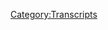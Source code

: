 {{Transcript
    | title         = [[34: April 25, 2017]]
    | caption       = [https://knowledgefight.libsyn.com/knowledge-fight-april-25-2017 Listen to this episode on Libsyn]
    | episodeNumber = [[34: April 25, 2017|34]]
    | length        = 02:48:25
}}

{{MessageBox
    | header     = Warning: Bot Generated Content
    | text       = This transcript was automatically generated by transcription software and likely contains many mistakes and misattributions. Please check the audio for definitive quotes, attribution, and context.
    | image      = N3yvass4myg91.webp
    | imagewidth = 50px
    | id         = warning
}}

{{TranscriptBlock
    | name      = Alex Jones
    | timestamp = 00:00
    | text      = Andy in Kansas, you're on the air. Thanks for holding. Oh, Alex, I'm a first time caller. I'm a huge fan. I love your work.
}}

{{TranscriptBlock
    | name      = Dan
    | timestamp = 00:07
    | text      = Hey everybody. Welcome back to knowledge fight. I'm Dan. I'm Jordan. We're a couple dudes who like to sit around and drink red wine and discuss the goings on in the life of one Alexander Emmerich Jones. His middle name is Emmerich it is. This is a news to you use to me so does when he's getting really blow Hardy. He refers to himself as Alexander Emmerich Jones. Alexander means Savior of the people or something like that.
}}

{{TranscriptBlock
    | name      = Jordan
    | timestamp = 00:32
    | text      = I mean, it also has some negative connotations attached to Alexander the Great. Well, yeah, he wasn't really that great guy. Great. I mean, he did a lot of great things great meaning like, lasting and but you know, a lot a lot of killing.
}}

{{TranscriptBlock
    | name      = Dan
    | timestamp = 00:51
    | text      = I saw that movie. Anyway, this is not an ancient history podcast. This is a podcast where we take a day in the life of Alex Jones and critically break down what has happened. Is there a twist to this there is in fact one twist, and there's only one twist a lot of twists. Okay, but one of them is that I know a lot about Infowars and user
}}

{{TranscriptBlock
    | name      = Jordan
    | timestamp = 01:09
    | text      = I don't know anything about overreact. Shit. I just now found out what Alex Jones his middle name is Emmerich. And apparently he spends a lot of time on it.
}}

{{TranscriptBlock
    | name      = Dan
    | timestamp = 01:20
    | text      = Yeah. So before we get going, I want to take a little moment. I got a plug. I got a plug to do.
}}

{{TranscriptBlock
    | name      = Unknown Speaker
    | timestamp = 01:25
    | text      = You got a plug for us?
}}

{{TranscriptBlock
    | name      = Dan
    | timestamp = 01:27
    | text      = I do. Yeah, absolutely. It's not for us, actually. Oh, wait. So then it's sort of for me, but it's also a listener and something that's really cool. That's going to be happening. On May 5 and DesPlaines. Illinois, there's going to be a wrestling tournament by threat level wrestling, called Jam Tournament Edition. All right, it's gonna be a situation where there will be eight dudes, there's gonna be a tournament to decide the first threat level wrestling champion, and a whole bunch of other matches.
}}

{{TranscriptBlock
    | name      = Jordan
    | timestamp = 01:58
    | text      = Just eight random dudes. I like random dudes off just off the street. Like there's a guy barking right up front like a bad comedy show. Like hey, listen, if you want to be in the ring, or is it like spider man? Like the original Spider Man Macho Man, we'll be there. Exactly. Yes. Bonesaw is gonna be their own cell phone sounds I'm ready.
}}

{{TranscriptBlock
    | name      = Dan
    | timestamp = 02:18
    | text      = Tickets are $12 pre sale $15 at the door, and you can find out all the information you need at facebook.com/threat level wrestling all one word or friend of Mikey Wilde. Who was a listener friend, supporter of the show future policy wonk we haven't gotten around to that
}}

{{TranscriptBlock
    | name      = Jordan
    | timestamp = 02:37
    | text      = not Alexander the Great or other?
}}

{{TranscriptBlock
    | name      = Dan
    | timestamp = 02:40
    | text      = No, but he is wild. He is he's putting it on. It's gonna be fucking awesome. did have sex with a god though? That's just a fact. Here's what you need to know. I've been to a lot of like, you know, pro wrestling events in the local world. I've been to a number of them. Okay, and I found one thing is missing from all of them. And that is these dulcet tones.
}}

{{TranscriptBlock
    | name      = Jordan
    | timestamp = 02:59
    | text      = Oh shit. Are you gonna be doing some talking? Jewboy
}}

{{TranscriptBlock
    | name      = Dan
    | timestamp = 03:02
    | text      = is the ring announcer you're
}}

{{TranscriptBlock
    | name      = Jordan
    | timestamp = 03:03
    | text      = gonna be doing some talking?
}}

{{TranscriptBlock
    | name      = Dan
    | timestamp = 03:05
    | text      = Yeah, I'm the let's get ready to rumble Oh, god. I can't say that legally. I think because Michael Buffer has a trademark. He has a trade right? He made he's made his billions of dollars just saying those words. That is really good. Yeah, so if you guys wanted to smart man, if you want to come out check that out. You can get tickets links over on that Facebook page. But a let's get down to business. For we get to today's episode. Got a couple things to say. First of all, like to thank a couple of our new donators, Adam, he this one's going out to you, buddy.
}}

{{TranscriptBlock
    | name      = Alex Jones
    | timestamp = 03:36
    | text      = I'm a policy wonk.
}}

{{TranscriptBlock
    | name      = Jordan
    | timestamp = 03:37
    | text      = Thank you, Mira policy walk now
}}

{{TranscriptBlock
    | name      = Dan
    | timestamp = 03:40
    | text      = you are and Oh, what's this? There's another new policy won't wait. What's up, Amber, how you doing out there?
}}

{{TranscriptBlock
    | name      = Alex Jones
    | timestamp = 03:46
    | text      = I'm a policy wonk.
}}

{{TranscriptBlock
    | name      = Dan
    | timestamp = 03:47
    | text      = Congratulations, you are both now policy. This is the thing we do. If you'd like to become a policy wonk, please, you can visit our Patreon. There's a link on knowledge fight.com to support the show
}}

{{TranscriptBlock
    | name      = Jordan
    | timestamp = 04:03
    | text      = that makes that makes giving us money. sounds so amazing. If you'd like to become a policy log, yeah, actually, it's we have a Gold member policy wonk position, which is it's like being in the house versus the Senate will actually take it up a notch.
}}

{{TranscriptBlock
    | name      = Dan
    | timestamp = 04:18
    | text      = It's our fault that Paul Ryan keeps calling himself a policy wonk that is probably secretly donated. He's been donating to this show God we should be making more. This is on my this is on me. So if you want to donate, just keep in mind you can donate whatever you want. It doesn't matter the monthly thing you can give $1 You can give $8 million. If you're NATO or Soros who we have found out is
}}

{{TranscriptBlock
    | name      = Jordan
    | timestamp = 04:41
    | text      = George Soros on Twitter. So So somebody's got to be somebody's gotta be working for us.
}}

{{TranscriptBlock
    | name      = Dan
    | timestamp = 04:46
    | text      = Let's suspend the John Rappaport put up the picture campaign.
}}

{{TranscriptBlock
    | name      = Unknown Speaker
    | timestamp = 04:52
    | text      = Start No, no, no. That is the hill I will die on.
}}

{{TranscriptBlock
    | name      = Dan
    | timestamp = 04:58
    | text      = Speaking of which, that brings us to our Out of context, Alex Jones quote for the day got a little drop from today's episode that should give you a sense of where things are going to go on this,
}}

{{TranscriptBlock
    | name      = Alex Jones
    | timestamp = 05:09
    | text      = I will stand, I will win, or I will die. Yep,
}}

{{TranscriptBlock
    | name      = Dan
    | timestamp = 05:12
    | text      = that's the madness that we're dealing with today
}}

{{TranscriptBlock
    | name      = Jordan
    | timestamp = 05:15
    | text      = on this I will stand, I will win, or I will die.
}}

{{TranscriptBlock
    | name      = Dan
    | timestamp = 05:19
    | text      = Now you might be asking your son
}}

{{TranscriptBlock
    | name      = Jordan
    | timestamp = 05:20
    | text      = his current plants Nan situation, I'm gonna put my money more on the far the ladder, I'm gonna
}}

{{TranscriptBlock
    | name      = Dan
    | timestamp = 05:29
    | text      = put my money on him losing and then pretending he never said that. That's gonna be my prediction. So you might be asking yourself, What is this about? Is this about how he is going to get custody of his children? Right? That's certainly a legal battle he's in right now.
}}

{{TranscriptBlock
    | name      = Jordan
    | timestamp = 05:42
    | text      = He should absolutely try and do that. If he does want to custody his children, which we are not yet certain of.
}}

{{TranscriptBlock
    | name      = Dan
    | timestamp = 05:48
    | text      = It's not about that. He's getting is not about that. It's getting sued by Chobani Yogurt.
}}

{{TranscriptBlock
    | name      = Jordan
    | timestamp = 05:53
    | text      = He's getting sued by by Greek yogurt by Chobani,
}}

{{TranscriptBlock
    | name      = Dan
    | timestamp = 05:56
    | text      = Greek style yogurt. They have put a lawsuit on his ass and
}}

{{TranscriptBlock
    | name      = Jordan
    | timestamp = 06:01
    | text      = put out a lawsuit on his app today where we're going $10,000 To the man who takes down Alex Jones. That
}}

{{TranscriptBlock
    | name      = Dan
    | timestamp = 06:08
    | text      = is actually the amount they're suing him for.
}}

{{TranscriptBlock
    | name      = Jordan
    | timestamp = 06:10
    | text      = $10,000 It's almost nothing. That's it.
}}

{{TranscriptBlock
    | name      = Unknown Speaker
    | timestamp = 06:13
    | text      = What we'll get into, we'll get into
}}

{{TranscriptBlock
    | name      = Dan
    | timestamp = 06:18
    | text      = get into it.
}}

{{TranscriptBlock
    | name      = Unknown Speaker
    | timestamp = 06:20
    | text      = We'll get into it.
}}

{{TranscriptBlock
    | name      = Dan
    | timestamp = 06:21
    | text      = All right. All right. So April 25. Came around Tuesday of this week. Alex Jones
}}

{{TranscriptBlock
    | name      = Unknown Speaker
    | timestamp = 06:27
    | text      = haven $10,000 Alex Jones,
}}

{{TranscriptBlock
    | name      = Dan
    | timestamp = 06:30
    | text      = we'll get to it.
}}

{{TranscriptBlock
    | name      = Jordan
    | timestamp = 06:31
    | text      = Okay, I'm sorry. I'm more than joking. Nevermind. I've done I've done I've done. I'm not
}}

{{TranscriptBlock
    | name      = Dan
    | timestamp = 06:37
    | text      = on the 25th Tuesday of this week. Alex Jones came in early. Oh, that's not good. He's gonna get he clearly taped this before he had to go to court. Because it's pre taped. It's not live. They sort of pretend that it's live. And he recorded the first hour before Paul Joseph Watson took over. Or I'm sorry, I think it's actually David Knight took over hosting the day. Regardless, I didn't watch the rest of it. I just watched Alex's first hour naturally and holy shit.
}}

{{TranscriptBlock
    | name      = Jordan
    | timestamp = 07:04
    | text      = Do we got to do we got a winner.
}}

{{TranscriptBlock
    | name      = Dan
    | timestamp = 07:07
    | text      = This stuff? Well, is crazy. Okay, he is furious about this lawsuit. We'll get into all his feelings about it all of his nonsense, right? But before we do, because it's so bad. I have to say up top. I apologize. And I'm very sorry that we're rebroadcasting this to my Muslim friends out there to all of the Islamic folk in the world on now. I am sorry that someone says these things. It's going to be very bad. Jesus, I have cut out some stuff. It's particularly gross, because he makes a lot of Breitbart based claims about crimes that immigrants have committed. Right and I've done some digging into them and they're all not true, of course. So I've just decided to cut out some of the ones that are particularly repulsive. But I will say listening through this I almost threw up so and that's me. What the fuck I just got so overwhelmed and anxious about all the hate
}}

{{TranscriptBlock
    | name      = Jordan
    | timestamp = 08:07
    | text      = and it's it why why why why the hate why what how is the hate so deep seated? cuz, cuz not sure, cuz it can't just be that demagoguery. I mean, this seems. Now, actually,
}}

{{TranscriptBlock
    | name      = Dan
    | timestamp = 08:25
    | text      = I do have a theory. Okay. I think it's because he's hemorrhaging money. I think it's because he's bleeding money out and he knows that the end is near that he's pulling out his most desperate moves. And he knows the end is nigh on one of the only things one of the only last tricks he has in his pocket is outright race. Baiting. Yeah. So we're going to start with this first clip, where Alex introduces the lawsuit, he's going to introduce the idea of the lawsuit. This is about
}}

{{TranscriptBlock
    | name      = Jordan
    | timestamp = 08:56
    | text      = ladies and gentlemen coming to the stage Chobani Greek yogurt.
}}

{{TranscriptBlock
    | name      = Dan
    | timestamp = 09:00
    | text      = This lawsuit is scheduled for one fall. Weighing in at 270 pounds, Alex Jones,
}}

{{TranscriptBlock
    | name      = Unknown Speaker
    | timestamp = 09:08
    | text      = get ready to yogurt birds.
}}

{{TranscriptBlock
    | name      = Alex Jones
    | timestamp = 09:21
    | text      = shows your hosts. We're broadcasting worldwide from deep in the heart of Texas. It is Tuesday, the 25th day of April 2017. And we've changed the world. And of course you the listeners, the viewers, the activist of people gathering intel out there on the ground and spreading the word in the trenches in the fight for the human mind. Not just here in the United States but all over the world. Well, the biggest yogurt maker in the world that came out of nowhere, the last few decades big buddies with George Soros big buddies with Bill Clinton, big buddies with the Federal Reserve Board that he's on the actual New York Fed that runs the whole country that Trump can't even dislodge. He filed a big lawsuit against Infowars.
}}

{{TranscriptBlock
    | name      = Jordan
    | timestamp = 10:10
    | text      = So this is the introduction. Well, the big lawsuits, because we're friends with George Soros,
}}

{{TranscriptBlock
    | name      = Dan
    | timestamp = 10:15
    | text      = because he's friends with George Soros.
}}

{{TranscriptBlock
    | name      = Jordan
    | timestamp = 10:18
    | text      = No, I mean, not I mean, obviously not us, or Alex Jones or George
}}

{{TranscriptBlock
    | name      = Dan
    | timestamp = 10:23
    | text      = Soros is in bed with big yogurt. And they're coming after
}}

{{TranscriptBlock
    | name      = Jordan
    | timestamp = 10:27
    | text      = him. They can't be the biggest yogurt maker in the world.
}}

{{TranscriptBlock
    | name      = Dan
    | timestamp = 10:30
    | text      = I believe they actually are. Really? Yeah, I don't have specific numbers on it. I believe I read that.
}}

{{TranscriptBlock
    | name      = Jordan
    | timestamp = 10:35
    | text      = Doesn't one of them. Doesn't one of them. milkers like yo play or something? Yeah,
}}

{{TranscriptBlock
    | name      = Dan
    | timestamp = 10:40
    | text      = I don't know. Because I think I don't know, from I remember reading the line that they are.
}}

{{TranscriptBlock
    | name      = Jordan
    | timestamp = 10:45
    | text      = I don't think we want to go any further on this. Otherwise, we might get sued for $10,000
}}

{{TranscriptBlock
    | name      = Dan
    | timestamp = 10:49
    | text      = also irrelevant. So there's a lot of stuff that he said in there that we're going to get to a little bit later. But the point that we need to realize right now is that Alex is being sued by yogurt. He's yogurt money is coming after him. And he is furious about it. Right. So here we go. In this next clip, Alex tries to explain why this is a bad news. And he tries to contextualize why he thinks this is happening to him.
}}

{{TranscriptBlock
    | name      = Alex Jones
    | timestamp = 11:17
    | text      = Now that the headlines are $10,000, that's just the filing that it's up to that amount the damages that they're asking for the punitive damages. 1020 30 million who knows? Because Info Wars, gaudy million 50 million other mainstream and independent media articles about Idaho in the last year and a half. Whether it was the report of the refugee, teenagers, and kids reportedly raping a little girl and the media said it was all a hoax. Muslims never raped anybody. They never bomb anybody that ever shoot anybody. And the lapdog media was just salivating trying to cover it up. We weren't even the generators of that article. We weren't even leading the coverage. It should have been. And of course, they just pled guilty. Who they all pled guilty to the assault. And so through the transmutation or the alchemy of MSM, you'll file a lawsuit on Alex Jones. And you have NBC with the headline that I published fake news. Yeah,
}}

{{TranscriptBlock
    | name      = Jordan
    | timestamp = 12:29
    | text      = yeah, do buddy.
}}

{{TranscriptBlock
    | name      = Dan
    | timestamp = 12:31
    | text      = So when he's saying that things were mainstream news, and then he was just reporting on it? Yes. One of the things that we need to really deal with right up top is that he thinks that Breitbart is mainstream news naturally, because he's just referencing Breitbart articles. The only thing he's rapping, he keeps showing either Infowars, or Breitbart articles, well as his examples of like, this is the story. This is the story, blah, blah, blah. So he's talking about the, the Chobani plant is in Twin Falls, Idaho. Ah, and in that town, there was a story that came out in June of last year, about three kids who had attacked a young girl in a laundry room. That's awful. It is awful, but it was more awful was all the lies that got spread on right wing media. They know what they said that they raped this young girl at knifepoint, and that they had videotaped it and shown their dad and he congratulated them. It was all sorts of wild whitelisting as well. It's all just trying to turn Islamic culture into something that's so foreign and evil to our minds. Of course, the dead, encourage them for this behavior,
}}

{{TranscriptBlock
    | name      = Jordan
    | timestamp = 13:41
    | text      = right? Because human beings are aliens to us. Right? Exactly. Yeah,
}}

{{TranscriptBlock
    | name      = Dan
    | timestamp = 13:43
    | text      = all of that stuff is absolutely not true. There wasn't even a rape that occurred. And I'm not saying that what happened is okay, right, because what happened was still bad, right? But it's not nearly what Alex says it is. Right? And he's basing a lot of his quote, unquote, reporting on these lies that came out on Breitbart. Now, there's an article here in the Idaho statesman, which is the paper of record in Idaho, and they, they have an entire story about the plea bargains that these kids ended up having to take. Right. Which good I mean, if they should have maybe been punished harder, but the oldest was 14 at the time. So they're also minors. All right. The other thing that we have to take into consideration is that the full details of the case are under wraps. They're specific identities are under wraps, because they're all minors. Yeah, in this case, it's you can't publish the details about these people. But that's probably a good idea. The prosecutors and the defense attorneys have discussed the situation that actually happened and what happened was that there was a 1410 and seven year old boy, who basically one of them I believe the seven year old, groped a five year old girl in a laundry room.
}}

{{TranscriptBlock
    | name      = Jordan
    | timestamp = 14:58
    | text      = Gross, gross super gross,
}}

{{TranscriptBlock
    | name      = Dan
    | timestamp = 15:00
    | text      = gross. Yeah. Gross has nothing to do with the fact that they're immigrants. No, it's fucked up kid shit seems like it. So I don't know how you make a mountain out of this. I mean, it's bad, but it's not like
}}

{{TranscriptBlock
    | name      = Jordan
    | timestamp = 15:14
    | text      = who is who is monitoring Idaho news?
}}

{{TranscriptBlock
    | name      = Dan
    | timestamp = 15:18
    | text      = Right Wing blogs baby? What? Well, I mean, they're just
}}

{{TranscriptBlock
    | name      = Jordan
    | timestamp = 15:22
    | text      = they're just fucking bracing around anywhere to find anything that could even remotely be anything. Why would they assume these people were Muslim?
}}

{{TranscriptBlock
    | name      = Dan
    | timestamp = 15:31
    | text      = Well, actually, there's an interesting quote that I found about this from the prosecuting attorney, the guy the prosecutor, his name was Loeb's. He said that he didn't want to quote fanned the flames of anti Syrian refugee people, but suspects that false reports are the work of a local group opposed to refugee resettlement, who hope to stir up trouble by claiming the incident involved Syrian refugees who committed a violent sexual assault, quote, there's a small group of people in Twin Falls county whose life goal is to eliminate refugees. And thus far they have not been constrained by the truth lobe said, they have not been constrained by the truth in the past. And I don't expect them to be constrained by the truth in the future.
}}

{{TranscriptBlock
    | name      = Jordan
    | timestamp = 16:14
    | text      = Lo, we're looking at some white supremacist basically, that's what we're like, who
}}

{{TranscriptBlock
    | name      = Dan
    | timestamp = 16:17
    | text      = heavily publicized the thing, spread spurious rumors about it and right wing blogs picked it up right now, this doesn't mean to excuse the actual truth of the case, which is bad. It is that you're making it worse, you right wing blogs are making it worse, and you're lying about the situation. Holtzclaw?
}}

{{TranscriptBlock
    | name      = Jordan
    | timestamp = 16:34
    | text      = Absolutely. So and you're doing with the express purpose of demonizing people who haven't done anything wrong. The only reason you're demonizing them is because they're not you. Yep. And they're in a town where you want it to be just you. I'm gonna go out on a limb and say that Idaho is not exactly a bastion of multiculturalism.
}}

{{TranscriptBlock
    | name      = Dan
    | timestamp = 16:57
    | text      = Well, and it gets worse too, because the reason that people are so mad about it is that the Chobani plant is in Twin Falls, Idaho,
}}

{{TranscriptBlock
    | name      = Jordan
    | timestamp = 17:06
    | text      = and the Chobani plant hires people who are not always white,
}}

{{TranscriptBlock
    | name      = Dan
    | timestamp = 17:11
    | text      = and the guy who owns Chobani is a notable proponent of refugee rights and is a heavy donator to refugee resettlement programs.
}}

{{TranscriptBlock
    | name      = Jordan
    | timestamp = 17:22
    | text      = Okay, so now this this, the pictures coming in this, this Nazi group now has their George Soros to fight against
}}

{{TranscriptBlock
    | name      = Dan
    | timestamp = 17:30
    | text      = who actually is going to be linked to George Soros by Alex Jones. Perfect. Yeah,
}}

{{TranscriptBlock
    | name      = Jordan
    | timestamp = 17:35
    | text      = I'm glad that well, of course, they're they're all globalists. Sure.
}}

{{TranscriptBlock
    | name      = Dan
    | timestamp = 17:38
    | text      = So further lobes this prosecutor said that sex cases between minors aren't uncommon. And he implied that this case is being exploited by the local anti refugee movement to make a political point. Also know Syrians have been settled in Twin Falls through the Idaho refugee programs. There have been there have been periodic website postings about hundreds of Syrians coming to Idaho that have all proven to be false in the past. And this is probably just one of those attempts to try and stir up hatred and bigotry.
}}

{{TranscriptBlock
    | name      = Jordan
    | timestamp = 18:07
    | text      = But But fucking, but they're not there. Nope. How can you how can you hate somebody who isn't there?
}}

{{TranscriptBlock
    | name      = Dan
    | timestamp = 18:15
    | text      = You pretend they're there. Quote from the guy who works on the one of these
}}

{{TranscriptBlock
    | name      = Jordan
    | timestamp = 18:19
    | text      = people just fucking bored. Yep. Do you just have anything else to fucking do today
}}

{{TranscriptBlock
    | name      = Dan
    | timestamp = 18:24
    | text      = and quote from the guy, guy named ZZ ro Osama, the director of the CSI refugee center. It breaks my heart when people in the community are divided around issues of resettling refugees. And I agree. Yeah, now fuck you. So that's that's some of the stuff that Alex Jones was reporting.
}}

{{TranscriptBlock
    | name      = Jordan
    | timestamp = 18:42
    | text      = Hey, you know what? I bet these right wing white supremacist also described themselves as Christians,
}}

{{TranscriptBlock
    | name      = Dan
    | timestamp = 18:49
    | text      = I would assume that is definitely true. And I hope
}}

{{TranscriptBlock
    | name      = Jordan
    | timestamp = 18:53
    | text      = that and I'm gonna use their words on this. I hope that God fucking murders them using two angels. And man, do they try and rape those angels?
}}

{{TranscriptBlock
    | name      = Dan
    | timestamp = 19:04
    | text      = So Alex was reporting the right wing version of the story. And he was repeating things that Breitbart had said, and he's salacious details that are all not true. None of them are true. None of them are true. They include stuff that I refuse to even play back on this podcast sort of stuff. You're gonna look it up if you want. It's the fuck did Breitbart do that? Because they're in the same business. They're in the same business of demonizing other populations.
}}

{{TranscriptBlock
    | name      = Jordan
    | timestamp = 19:29
    | text      = But don't you have shit? Don't you have shit already? If you want to if you want to go after if you want to go out this is easy the Korean atrocities. You can find them if you want to do and I'm not like, here's how you do it, guys. Like that's not my point. Sure, but why would you? Why would you go after this kind of bullshit whenever you have real things that you can point to demagogue arise.
}}

{{TranscriptBlock
    | name      = Dan
    | timestamp = 20:01
    | text      = You can make a ton of money by playing on people's fears and fears about Islam are the that's the do jeweler fear, right? That's what everyone is super into in that community. So they're playing that game. That's one thing. Secondly, this guy who owns Chobani. He is a major player in the refugee resettlement game.
}}

{{TranscriptBlock
    | name      = Jordan
    | timestamp = 20:21
    | text      = Oh, that's what they're they're going after him. He's their target. Yes. So it doesn't it wouldn't matter where he was. They would try and go after him
}}

{{TranscriptBlock
    | name      = Dan
    | timestamp = 20:31
    | text      = most likely. Gotcha. I believe that to be the case. So Alex doesn't understand what he's getting in trouble for. He doesn't. He doesn't realize he doesn't. He doesn't realize that he's repeating completely debunked and dangerous claims to the point where on April 11, he released a video that the title was Idaho yogurt maker caught importing migrant rapists. That's literally slander.
}}

{{TranscriptBlock
    | name      = Jordan
    | timestamp = 20:58
    | text      = That can't be okay,
}}

{{TranscriptBlock
    | name      = Dan
    | timestamp = 21:02
    | text      = that was their publication. That was a video they posted on their YouTube page and tweeted out, right. That was the headline that on April 11. Yeah, that is dead to rights, slander. Well,
}}

{{TranscriptBlock
    | name      = Jordan
    | timestamp = 21:18
    | text      = were they immigrant racist rapists? rapists? No, there was no rape. Sorry, I was thinking of the only crime that's actually involved
}}

{{TranscriptBlock
    | name      = Dan
    | timestamp = 21:28
    | text      = with with this situation. Yeah. In this case. No, it's so they weren't? No was were also these words alien refugees, right that one of them was from Iraq. Two were from Eritrea.
}}

{{TranscriptBlock
    | name      = Jordan
    | timestamp = 21:39
    | text      = And they're all from the same place. And it's Eritrea, but whatever. Eritrea is in Africa, and they've been here for a while, but they've been
}}

{{TranscriptBlock
    | name      = Dan
    | timestamp = 21:46
    | text      = here for a while, but be that as it may, I mean, they are still refugees. So you got one par right? They are migrants. It is in Idaho, So that part's true. The guy makes yogurt were they imported? No. By he survived didn't do it.
}}

{{TranscriptBlock
    | name      = Jordan
    | timestamp = 21:56
    | text      = What were what any part was any part of that sentence? True.
}}

{{TranscriptBlock
    | name      = Dan
    | timestamp = 22:01
    | text      = He's an Idaho yogurt maker. Yes. So we got one piece. Yes. All right. But the the the thrust of it and what the point is trying to make is fully based on lies. He's gonna have a really fun
}}

{{TranscriptBlock
    | name      = Jordan
    | timestamp = 22:10
    | text      = time. You know what, that's not even true either. They make Greek yogurt. They don't make Idaho yogurt. He's not an Idaho yogurt maker. He's a Greek yogurt maker Greek style Greek style.
}}

{{TranscriptBlock
    | name      = Dan
    | timestamp = 22:20
    | text      = I apologize. I think he got sued. So all right, everybody's suing everybody everybody's in everybody's in trouble. Anyway, Alex is completely fucked based on his on nuanced and bigoted journalism tactics clash, but okay, we keep going. We got so many clips. I just hope that like your your question is answered as we go. Okay, here this next clip, he is trying to thread the needle and claim that this guy, his name is homme de hula Kaya. And Alex Jones at note, at no point pronounces his name correctly, he keeps calling him Hamid, which is a transliteration of a couple letters. But then also
}}

{{TranscriptBlock
    | name      = Jordan
    | timestamp = 23:01
    | text      = has the dangerous sound was named
}}

{{TranscriptBlock
    | name      = Dan
    | timestamp = 23:04
    | text      = Tom day, that's fine, you're gonna use his real name. Anyway. He's going to now in this clip, try and thread the needle and claim that these specific immigrants are his fault, or hom DS fault. Okay, so here we go. Here we go.
}}

{{TranscriptBlock
    | name      = Alex Jones
    | timestamp = 23:21
    | text      = And you have MVC with the headline that I published fake news. Yeah, dou y the Chobani. Owner, he doesn't have any connection to the refugees there. In Idaho, he doesn't have any connections? Of course he does.
}}

{{TranscriptBlock
    | name      = Dan
    | timestamp = 23:37
    | text      = So that's not going to hold up in court.
}}

{{TranscriptBlock
    | name      = Jordan
    | timestamp = 23:39
    | text      = How? Okay,
}}

{{TranscriptBlock
    | name      = Dan
    | timestamp = 23:40
    | text      = he doesn't really explain
}}

{{TranscriptBlock
    | name      = Jordan
    | timestamp = 23:41
    | text      = so. So our establishment is he does, and we have no follow up
}}

{{TranscriptBlock
    | name      = Dan
    | timestamp = 23:46
    | text      = on why, as it fleshes out, he will basically make his claim and that is that this guy is super into supporting refugee causes. He has a plant in that town, ergo, he's responsible for the actions of every immigrant in that time.
}}

{{TranscriptBlock
    | name      = Jordan
    | timestamp = 23:58
    | text      = I believe, that's not how that works. It's
}}

{{TranscriptBlock
    | name      = Dan
    | timestamp = 24:00
    | text      = not and we'll get to a little bit later him spelling it out really, unfortunately, because it kind of implies that he should be put on trial for the guy who went to Comet Ping pong with a gun. But we'll get to that when we get there. Because his logic, his logic is incredibly flawed. We'll get to that when we get to it.
}}

{{TranscriptBlock
    | name      = Jordan
    | timestamp = 24:19
    | text      = All of those words blew in my brain I don't understand. Like now I don't even understand language. Now. You're just you're just Baby, baby, baby. That's all I get from that sentence.
}}

{{TranscriptBlock
    | name      = Dan
    | timestamp = 24:29
    | text      = I think that this episode might be too dense. There might be too much going on. And it's all lies. So it's, it's crazy. This next this next one, he introduces more lies more fake shit about hom D. And I don't know if it's appropriate that I'm using his first name. Maybe I should call him Mr. Ukiah.
}}

{{TranscriptBlock
    | name      = Jordan
    | timestamp = 24:49
    | text      = I don't do nasty.
}}

{{TranscriptBlock
    | name      = Dan
    | timestamp = 24:50
    | text      = I'm going to call him aamby. He seems cool. We'll get to him in a minute.
}}

{{TranscriptBlock
    | name      = Alex Jones
    | timestamp = 24:55
    | text      = Since I posted $1,000 loss story, David Knight is very much drained by the way, that's just a video report about it and showed local news and the confirmation that indeed they pled guilty now. Now you can say maybe Chobani accompany itself didn't. But the owner is a big advocate. You can put up on screen or maybe put behind me is Twitter feed with good old George Soros?
}}

{{TranscriptBlock
    | name      = Dan
    | timestamp = 25:25
    | text      = Alex has a picture of a tweet. A twit pic of him. Do you have a Kayo with George Soros
}}

{{TranscriptBlock
    | name      = Unknown Speaker
    | timestamp = 25:33
    | text      = done open and shut? Ice see it all now? They touching each other?
}}

{{TranscriptBlock
    | name      = Dan
    | timestamp = 25:41
    | text      = They were sitting next to each other.
}}

{{TranscriptBlock
    | name      = Jordan
    | timestamp = 25:42
    | text      = They weren't even holding hands.
}}

{{TranscriptBlock
    | name      = Dan
    | timestamp = 25:43
    | text      = I don't believe so because that's the
}}

{{TranscriptBlock
    | name      = Jordan
    | timestamp = 25:45
    | text      = international sign of we're gonna catch all these refugees and make
}}

{{TranscriptBlock
    | name      = Dan
    | timestamp = 25:48
    | text      = gotta catch them all gotta catch them all. So Alex's claim is that like this definitively proves that the two of them are working against him. It's just one Twitter picture. That's all he has to go on. Right. And then secondarily, the Twitter picture is, as Alex reports from two years ago, and it says the caption is, it was great to or refreshing to meet George Soros. So he had met him two years ago. He didn't know him before that yeah, when Alex is going to basically try and claim that the only reason Chobani is anywhere in the world is because of evil George Soros connections. All this crazy shit. There's a conspiracy against Alex. Not now.
}}

{{TranscriptBlock
    | name      = Jordan
    | timestamp = 26:27
    | text      = It's Is there a conspiracy against Alex? No,
}}

{{TranscriptBlock
    | name      = Dan
    | timestamp = 26:30
    | text      = he slandered someone. Okay. That's what's going on.
}}

{{TranscriptBlock
    | name      = Jordan
    | timestamp = 26:32
    | text      = So he committed a crime. He did. Okay. In this
}}

{{TranscriptBlock
    | name      = Dan
    | timestamp = 26:35
    | text      = case. 100%. He did. Gotcha. Just based on the fact that that title, Idaho yogurt maker imports, migrant rapists. Just that headline is illegal. You can't prove that. Can you disprove it? You don't have to in court? Oh, really? The burden of proof is on the person who made the claim.
}}

{{TranscriptBlock
    | name      = Unknown Speaker
    | timestamp = 26:54
    | text      = Oh, he's fucked.
}}

{{TranscriptBlock
    | name      = Jordan
    | timestamp = 26:56
    | text      = He's so fun. Got nothing there?
}}

{{TranscriptBlock
    | name      = Dan
    | timestamp = 26:58
    | text      = No, he has nothing. Here's he's going to lose this case. So hard. Yeah. And that's why he's putting out this video. Okay, he knows that he's going to lose. And so he's trying to puff out his chest or and threaten and intimidate. And unfortunately, because he's really bad at this game. He says a bunch of stuff that I know will be used in that eventual court case. Because it's like they're going to be able to create a pattern of bigotry in him. And they're going to be able to use that to insinuate or suggest that that's why he published those stories to begin with. Yeah, you shed is Wait, do you hear the kind of crazy bullshit that comes out of his mouth throughout the rest of this episode? All right, it I would put him on trial for this alone, possibly. No, I wouldn't. It's it's sort of free speech. But it's also kind of threatening. I don't know it walks the line. Anyway. It's appropriate that I'm wrestling with that because this next clip, Alex explains because
}}

{{TranscriptBlock
    | name      = Jordan
    | timestamp = 27:52
    | text      = you want to be the very best. Well, Alex, explain No one.
}}

{{TranscriptBlock
    | name      = Dan
    | timestamp = 27:54
    | text      = This is all about free speech.
}}

{{TranscriptBlock
    | name      = Jordan
    | timestamp = 27:56
    | text      = This is a match. Alex is your real test.
}}

{{TranscriptBlock
    | name      = Dan
    | timestamp = 27:59
    | text      = I don't know what you're referencing. I'm sorry, I can't play the game.
}}

{{TranscriptBlock
    | name      = Jordan
    | timestamp = 28:02
    | text      = Now. We talked about catch them all earlier. Oh, I'm sorry. I don't keep I'll keep you in the dark.
}}

{{TranscriptBlock
    | name      = Dan
    | timestamp = 28:06
    | text      = I have one line of Pokemon references. And it's gotta catch them all. That's all I've got. I've got so many. Anyway, here we go.
}}

{{TranscriptBlock
    | name      = Alex Jones
    | timestamp = 28:12
    | text      = So this is bigger than infowars.com. It's bigger than Alex Jones. It's bigger than all of that. It's about being able to shut down free speech and intimidate people. The owner, which we'll get to in a moment, the Mr. Hamid Lucaya wants me to apologize for my fake news. Correct everything. Pay them a bunch of damages. I'll Okay. That sounds great. It's never raped anybody in the history of the world that ever committed a sin or a crime, and they're perfect. And there's no rapes in Sweden, and no rapes in Germany. And no crime.
}}

{{TranscriptBlock
    | name      = Dan
    | timestamp = 28:51
    | text      = That's petulant, is that that's so true.
}}

{{TranscriptBlock
    | name      = Jordan
    | timestamp = 28:53
    | text      = Let me ask you a question real quick.
}}

{{TranscriptBlock
    | name      = Dan
    | timestamp = 28:55
    | text      = That's so fucking childish. Is that true? What he's saying? Yeah, no. Oh, people have heard other people in the past. Yeah. Okay, great.
}}

{{TranscriptBlock
    | name      = Unknown Speaker
    | timestamp = 29:03
    | text      = What is he? What is Oh, that's,
}}

{{TranscriptBlock
    | name      = Dan
    | timestamp = 29:05
    | text      = these are all these. He's a 43 year old man. He's pretending that like okay, yeah, here you want to? You want to fucking apology. I'll give you one. What a fucking baby. That's oops. That's pathetic. The whole thing is sad. The whole thing is very pathetic bombed out. Anyway.
}}

{{TranscriptBlock
    | name      = Jordan
    | timestamp = 29:23
    | text      = Where's where's the bombastic fun Alex Jones. This is the crybaby Alex Jones. Yeah, this isn't even broke. Alex Jones. I would have loved some hobo loans on this one. We're also
}}

{{TranscriptBlock
    | name      = Dan
    | timestamp = 29:33
    | text      = gonna get into hobo Jones. Okay, good. But so he goes on to spin another bullshit story. And then he brags about how great this case is gonna be.
}}

{{TranscriptBlock
    | name      = Alex Jones
    | timestamp = 29:46
    | text      = Refugees aren't bringing in TV. Oh, yeah. being sued for that. I have the CDC and a stack of mainstream news about TB exploding, including in the town where his factories basically brought in the refugees. Well When I'm talking to my lawyers, this is a dream,
}}

{{TranscriptBlock
    | name      = Dan
    | timestamp = 30:07
    | text      = a dream. It's a dream. It's not. But I pulled up the CDC statistics. In 2016, a total of 9287 new tuberculosis cases were reported in the United States, this provisional count rads fucking insane. This provisional count represents the lowest number of US TB cases on record and a 2.7% decrease from 2015. The 2016 tuberculosis incidence of 2.9 cases per 100,000 persons represents a slight decrease compared with 2015. It's a negative of 3.4% and a decrease. So that's nice. Yeah. So a cool, also the tuberculosis rates have been steadily declining all over the United States, if you like, if you include just US born people, there's a much sharper slope downward. If you include just immigrant populations, it's still trending downwards, but it's, it's still it's going down. It's a little slower, but it's still going down. Also, I pulled up the statistics as it relates to the specific cities, or sorry, states in the country, and their tuberculosis rates. And you really can't draw any parallels between states that have high immigrant populations. places like Texas and California, are all on the decline. There is a bit of an upswing in a percentage wise in Idaho. But there's a bout five times bigger upswing in West Virginia,
}}

{{TranscriptBlock
    | name      = Jordan
    | timestamp = 31:36
    | text      = the dirty West, those
}}

{{TranscriptBlock
    | name      = Dan
    | timestamp = 31:38
    | text      = miners, those fucking miners. So I mean, it's all of
}}

{{TranscriptBlock
    | name      = Jordan
    | timestamp = 31:42
    | text      = them under the age of 18. Spring and TP it's now it's TV, right? Yeah, dB.
}}

{{TranscriptBlock
    | name      = Dan
    | timestamp = 31:49
    | text      = It's something that you really can't trace.
}}

{{TranscriptBlock
    | name      = Jordan
    | timestamp = 31:51
    | text      = I was talking about perky Lusas it's very different one.
}}

{{TranscriptBlock
    | name      = Dan
    | timestamp = 31:55
    | text      = It is, yeah. I it's something that you can't really trace to migrant populations. And if you are, you're really just trying to stretch excuses. He'll get to this later, but he claims that seven active tuberculosis cases were sent to Idaho and did a little digging into that and that is actually true. But here is a response from channel 11. in Twin Falls, Idaho. You might have seen an article published today by breitbart.com, stating that seven refugees with active tuberculosis were sent to Idaho. The article said that seven refugees with active TB were diagnosed after their resettlement in Idaho between 2011 and 2015. Seven people in four years. Interesting. The state epidemiologist confirmed that that is true. However, it's not the complete story. TB is nothing new for Idaho. According to Dr. Christy Hahn, the state's epidemiologist and the Idaho Department of Health and Welfare treats people both refugee and American every year. These particular cases are not contagious and do not pose a threat to the public. The department typically tests and treats refugees, the 90 days of them being in state, and the refugees are usually good patients. Quote from this Dr. Christine Han, we're very active. And the refugees are increasingly cooperative about wanting to be immunized, wanting to be put in any treatment they need and getting on their way to becoming good Idaho citizens. They really are very willing and eager to be treated. They do not want to pose a risk to anybody either. Wow, yeah.
}}

{{TranscriptBlock
    | name      = Jordan
    | timestamp = 33:16
    | text      = You know what that's really admirable. That's really admirable that you would want to get vaccinated because they don't pose a risk to other people interesting or admirable to do. I think it might be a good idea.
}}

{{TranscriptBlock
    | name      = Dan
    | timestamp = 33:26
    | text      = So these these these refugees are more responsible than Jenny McCarthy.
}}

{{TranscriptBlock
    | name      = Jordan
    | timestamp = 33:33
    | text      = They're more responsible than Alex Jones and his kids vaccinated.
}}

{{TranscriptBlock
    | name      = Dan
    | timestamp = 33:36
    | text      = Maybe that's why you're so scared because that makes a lot of sense. That does so mean
}}

{{TranscriptBlock
    | name      = Jordan
    | timestamp = 33:44
    | text      = somebody somebody followed Alex Jones's kids around and throw TV blood at them.
}}

{{TranscriptBlock
    | name      = Dan
    | timestamp = 33:48
    | text      = Don't do that. Come on, man.
}}

{{TranscriptBlock
    | name      = Jordan
    | timestamp = 33:49
    | text      = Where are you? Where are you gonna find TB blood?
}}

{{TranscriptBlock
    | name      = Dan
    | timestamp = 33:52
    | text      = I got some do. So that's
}}

{{TranscriptBlock
    | name      = Jordan
    | timestamp = 33:56
    | text      = what we find out a whole lot about you.
}}

{{TranscriptBlock
    | name      = Dan
    | timestamp = 33:58
    | text      = Emmerich is I always joke his middle day, you have to have a stalker. Yeah. So the reality is that these stories are all just if you do a little bit of cursory research or all bogus, they're all busted. So I mean, he's building a straw case,
}}

{{TranscriptBlock
    | name      = Jordan
    | timestamp = 34:13
    | text      = how great must that have been for channel 11 News and Twin Falls for them to just be like, Oh my God, oh, we
}}

{{TranscriptBlock
    | name      = Dan
    | timestamp = 34:19
    | text      = scooped Breitbart,
}}

{{TranscriptBlock
    | name      = Jordan
    | timestamp = 34:20
    | text      = we have real news to report. Thank you, Jesus. Yeah, I am sick of Darren and his fucking kitten. It's so cute,
}}

{{TranscriptBlock
    | name      = Unknown Speaker
    | timestamp = 34:29
    | text      = but god damn it. Get off that skateboard kitty.
}}

{{TranscriptBlock
    | name      = Dan
    | timestamp = 34:33
    | text      = So now we're gonna get into a little bit specifically about homme de hula kya. Yeah, and we're going to hear some of Alex's thought,
}}

{{TranscriptBlock
    | name      = Jordan
    | timestamp = 34:41
    | text      = Hamid Kulu Kulu.
}}

{{TranscriptBlock
    | name      = Unknown Speaker
    | timestamp = 34:44
    | text      = Kulu ya,
}}

{{TranscriptBlock
    | name      = Dan
    | timestamp = 34:45
    | text      = he's rondels some of his pronunciations. Oh, I understand that. I might not be pronouncing his last name perfectly. But some of Alex's pronunciations are they border on racist? Just the pronunciation here.
}}

{{TranscriptBlock
    | name      = Jordan
    | timestamp = 34:59
    | text      = I think we're I think Well, Pat,
}}

{{TranscriptBlock
    | name      = Dan
    | timestamp = 35:00
    | text      = I'm being generous. You're being very good also is codenamed the Texan. Yes, they have a difficulty with foreign names. Right? They don't want to put any effort into respecting other people America.
}}

{{TranscriptBlock
    | name      = Jordan
    | timestamp = 35:13
    | text      = We are we we took most of his land from the Mexicans, but where are
}}

{{TranscriptBlock
    | name      = Dan
    | timestamp = 35:18
    | text      = so here he ends up calling him in his llama cyst, which is probably not good considering that is a code word. He also talks more about Susan
}}

{{TranscriptBlock
    | name      = Jordan
    | timestamp = 35:26
    | text      = Islamize cyst for Alex, somebody who's actively Islamic
}}

{{TranscriptBlock
    | name      = Dan
    | timestamp = 35:30
    | text      = and is like in a jihad. I believe that that's Alex's sort of definition, because whenever there is a terror attack that's carried out he is like these Islamist cysts. So I don't know, it's bad. It's bad. Whatever he's using it as as bad.
}}

{{TranscriptBlock
    | name      = Jordan
    | timestamp = 35:44
    | text      = It's making up a new word in order to pretend that it's a different thing than what it's like. Yeah, if you know if you know, Muslims, and you like them, that's fine. Because they're not. Exactly, yeah. So he like the like Hillary Clinton and the super predator, right, that whole thing. Yeah, we're great.
}}

{{TranscriptBlock
    | name      = Dan
    | timestamp = 36:05
    | text      = But he, he says this about Hamdi and then he says that, you know, he talks a little bit more about Soros, right. He has a new lie, and then gets to like his feelings of being oppressed. And that this is all a big conspiracy. Oh, I
}}

{{TranscriptBlock
    | name      = Jordan
    | timestamp = 36:19
    | text      = hate it when Alex feels oppressed.
}}

{{TranscriptBlock
    | name      = Alex Jones
    | timestamp = 36:22
    | text      = I'm talking to my lawyers. This is a dream. I understand this guy's got a lot of money. But you've got a guy from Turkey. who just got here in the 90s, who's got all these sweetheart government deals. George Soros, who sits on the board of the New York Federal Reserve that runs the country. The Federal Reserve Board is ultra secret. Trump can't even hardly dislodge it. This is the Federal Reserve and George Charles, but it gets better. When I saw the big top well known DC law firm. I said, I've heard of them before. And Soros, I think, gave them the founding money. I searched George Soros, the law firm. First thing he was their first client. Who can make that up you from Turkey? By George Soros, Bill Clinton's buddy on the Federal Reserve Board wants me to apologize. And basically say, Muslims never even had a crooked toenail. And he's not bringing in refugees. Well, sorry, not gonna do it.
}}

{{TranscriptBlock
    | name      = Dan
    | timestamp = 37:27
    | text      = So let's get into some fun, fake laugh. Let's get into some fun.
}}

{{TranscriptBlock
    | name      = Jordan
    | timestamp = 37:33
    | text      = All of that he that has the ring of like a cork board with pushpins in it and He's tying strings together. He's from Turkey, and he only got here in the 90s which means us evil.
}}

{{TranscriptBlock
    | name      = Dan
    | timestamp = 37:45
    | text      = Soros didn't give the funding to start this law firm. That's all nonsense and conjecture. But would you like to learn a little bit more about Humpty hula kya? Sure. All right, homme de was born to parents who ran a small sheep goat and cheese farm in Turkey near the Euphrates River. He does not know his actual birthday because his parents were they lived a semi nomadic, nomadic existence, because flocks were known to move around. And they moved with the flock and he was born when they were sort of
}}

{{TranscriptBlock
    | name      = Jordan
    | timestamp = 38:13
    | text      = on the road. So they were classic Highlander Hill people.
}}

{{TranscriptBlock
    | name      = Dan
    | timestamp = 38:16
    | text      = Yes, they made awesome cheese. Apparently, that's what they were sort of known for in Turkey.
}}

{{TranscriptBlock
    | name      = Jordan
    | timestamp = 38:22
    | text      = Okay, and now does cheese have any common ingredients with yogurts?
}}

{{TranscriptBlock
    | name      = Dan
    | timestamp = 38:27
    | text      = Yeah, they do. And that's in play. Uh huh. So I like to see a pattern Alex claims that hum the Ukiah showed up out of nowhere in the 90s. Well, that's not fair. He was genetically engineered in the lab. He's trying to create this idea of a mysterious beginning and some like shadow guy, but it's not true. He is He a chimera? He's not okay. homme de Luca studied political science at encara University in in Ankara, Turkey in 1994. Then he moved to the United States where he took up his studies at Adelphi University. Then the University of Alberni, where he studied a little bit of business right after college, he went to work on a farm upstate and his father, who was like, Hey, bro, I need to do some more here. How about you know, we got this awesome artisanal feta cheese going on? Why don't you bring some of that stateside, their cheese sucks. Why don't you try and sell it over there. So he convinced Humpty to do this. He started up his own little minor cheese operation. And he did it for two years. But at the end of it, he was only able to really break even with the business. And so he walked away from the feta cheese world, and, you know, sort of cut his losses sad day. Then in 2005 By chance homme de hula, Kaya noticed an ad for a craft yogurt plant that was shutting down. His lawyers and most of the people in his circle told him not to, but he decided to buy it and decided to start making some yogurt. Okay, he even went so far as to rehire some of the craft employees who were laid off after the thing went out of business where they A Syrian immigrant they were not okay. Well, I don't know. But the HA, but it's also and then you're caught? Yeah, I don't know. I think number one super relevant, did it. George Soros pay the I don't think Soros is in play at this point. Right. All right. But he had these people who were out of a job because of the craft factory going down, he swings in, buys the factory gives them their jobs back. Anybody, even Trump would admire that. That's been Oh, Trump
}}

{{TranscriptBlock
    | name      = Jordan
    | timestamp = 40:23
    | text      = would absolutely hate that.
}}

{{TranscriptBlock
    | name      = Dan
    | timestamp = 40:24
    | text      = If it was a white guy, he'd love it.
}}

{{TranscriptBlock
    | name      = Jordan
    | timestamp = 40:26
    | text      = Now, he would still hate it, because I bet he paid them the same amount. He didn't. Oh, no.
}}

{{TranscriptBlock
    | name      = Dan
    | timestamp = 40:31
    | text      = Did he pay them less? No, he paid them more eventually.
}}

{{TranscriptBlock
    | name      = Jordan
    | timestamp = 40:34
    | text      = Ah, hi. So Trump would hate him, would despise him. He's leaving money on the table.
}}

{{TranscriptBlock
    | name      = Dan
    | timestamp = 40:40
    | text      = So Chobani is a variation of a Turkish word for Shepherd. That's where the that's where the name for the company came from. And in 2007, he launched and whereas if you're a small operation, you would think that you would sell to boutique stores and specialty operations, he decided instead, to target normal grocery stores to make his product accessible to everybody smart as opposed to just really rich people. Knowing that he couldn't afford marketing. He couldn't compete on that level. He made the shape of his package distinctive. You know that Chobani comes in those bowls. Yeah. As opposed to like, Yo, play comes in the tube. Yes. On a triangular gauger. And also comes in a tube. Yeah, the squeeze? Yes. So he made that bowl, which is distinctive, and he made sure that his packaging was bright and eye catching right. On top of that he set up frequent in store samplings. So people could get used to this new idea of his Greek yogurt, right, because it wasn't popular at all at the time. Now, it's a thicker yogurt. He his reasoning was that American yogurt was too sweet. And it didn't like it was kind of gross. We wanted to bring back what he knew growing up. So he does that. He puts in so much fun effort to get people on board. He used free yogurt to give to stores the fruit so they could sell and make a profit for a shelving fee instead of giving the money because he couldn't afford it. He's completely coming up from nothing. He's
}}

{{TranscriptBlock
    | name      = Jordan
    | timestamp = 42:03
    | text      = he's doing all the all the stuff that other people wouldn't do in order to gain an advantage
}}

{{TranscriptBlock
    | name      = Dan
    | timestamp = 42:08
    | text      = and shrewd businessman. Yes, very smart. Yes. So people caught on pretty quick. And they really liked his product, because it's very good. I don't know if you're, if you enjoy Chobani, but I like it. It's a good yogurt. Not all the flavors, but
}}

{{TranscriptBlock
    | name      = Jordan
    | timestamp = 42:22
    | text      = this is not this is not the yogurt tasting pod.
}}

{{TranscriptBlock
    | name      = Dan
    | timestamp = 42:25
    | text      = So in 2009, he starts getting carried by Costco, which is a huge break for the company. Yeah, and that basically gives them their huge windfall and makes them a massive success, because then that's hundreds of 1000s cases that ended up being sold just in absolutely, yeah, but Hamdi Ulukaya was not satisfied with just that he kept innovating from that point on with all kinds of crazy shit, new flavors, a desert yogurt line. At this point. He's working on dips. Now yogurt dips, he's working on dips, drinkable yogurts. These are guys he's really
}}

{{TranscriptBlock
    | name      = Jordan
    | timestamp = 42:58
    | text      = innovating but all homey when he makes Chobani red wine, but all of these
}}

{{TranscriptBlock
    | name      = Dan
    | timestamp = 43:02
    | text      = things go to create jobs. They all go to create jobs in terms of innovation, product testing, all of this stuff. And most of it is in that Twin Falls, Idaho plant right which is really awesome. It brings tons of jobs
}}

{{TranscriptBlock
    | name      = Jordan
    | timestamp = 43:13
    | text      = to Idaho to a place where otherwise those jobs wouldn't be
}}

{{TranscriptBlock
    | name      = Dan
    | timestamp = 43:17
    | text      = in 2012 He opened this large plant in Twin Falls Idaho and has been a tremendous boon to the local economy since a New York Times article in March of 2017. Highlighted Ukiah Yeah, Ukiah is efforts to work with Idaho colleges to offer technical training for workers to solve the area's labor shortage. The Chobani yogurt plant in Twin Falls is the largest in the world and pays its workers in the area on average, twice minimum wage. Oh, yeah.
}}

{{TranscriptBlock
    | name      = Jordan
    | timestamp = 43:45
    | text      = So he seems like a really good guy.
}}

{{TranscriptBlock
    | name      = Dan
    | timestamp = 43:47
    | text      = Since starting Chobani. He has given 10% of the profits the net profits every year to charitable causes. He offers his employees parental leave, which is something that he is not legally required to do. He gave his employees a huge mass of shares when they went public. And I want to read you his quote, because I think it's just I think it's beautiful here. So here's the specifics of it. The CEO and founder hum de Lucaya told the company's 2000 full time employees at its upstate New York plant Tuesday, they'll receive shares worth up to 10% of the company's value when it goes public or is sold. Quote, this isn't a gift Ukiah said in a letter to employees obtained by USA Today. It's a mutual promise to work together with a shared purpose and responsibility to continue to create something special and of lasting value. Holy fucking shit how we built this company matters to me, but how we grow it matters even more. I want you to go scroll down. I want you not only to be part of the growth, I want you to be the driving force of it to share in our success to be rewarded by
}}

{{TranscriptBlock
    | name      = Jordan
    | timestamp = 44:52
    | text      = it. So this guy is quite literally, if capitalism worked, it would look like this guy. Uh huh. It would look exactly like this. He disproves all of that bullshit about companies would need to leave if they paid their workers. He disproves all of that bullshit about how profits are the only thing that matters. And mainly because it's not a
}}

{{TranscriptBlock
    | name      = Unknown Speaker
    | timestamp = 45:14
    | text      = fuck. Oh, fuck you,
}}

{{TranscriptBlock
    | name      = Dan
    | timestamp = 45:16
    | text      = I really liked this guy. This guy is amazing. Now hold on, it gets even better. He is a major donator to the Children's Aid Society, the Special Olympics. He's on the board of the Kennedy Center for Performing Arts and the tent Foundation, which is a refugee program. And he's part of the giving pledge. Are you aware of the giving pledge
}}

{{TranscriptBlock
    | name      = Jordan
    | timestamp = 45:34
    | text      = is that the one where when you die, you give away like half of your fortune or whatever. It doesn't
}}

{{TranscriptBlock
    | name      = Dan
    | timestamp = 45:38
    | text      = have to be when you die, okay? And it's most of your money, most of your money, and he is worth about 1.2 billion, he's committed to give away over 700 million of his own money to charitable causes throughout the course of his life or by the time he dies. So he seems really cool.
}}

{{TranscriptBlock
    | name      = Jordan
    | timestamp = 45:55
    | text      = Yeah, he seems like a good guy. Do you know what else every I would almost i Listen, I am fairly certain that if you're a white supremacist, you suck compared to this guy. Totally like a million times over and you suck compared to that guy. And you know
}}

{{TranscriptBlock
    | name      = Dan
    | timestamp = 46:13
    | text      = what's amazing, too, like, if you really listen to that, that, that story, he is a massive success story for a refugee. Absolutely. And that's part of if I had to guess why he's so interested in giving back to the refugee community, of course, supporting them because he is living proof of what can happen if people
}}

{{TranscriptBlock
    | name      = Jordan
    | timestamp = 46:31
    | text      = he is the quintessential American dream. That's him. 100% exactly what ever every time people talk about the American dream and how it's lost. That's the American dream. Yep. That's what people want.
}}

{{TranscriptBlock
    | name      = Dan
    | timestamp = 46:43
    | text      = And I've looked into it a little bit tried to find like negative things outside of stuff like he got sued, because this yogurt wasn't technically Greek, that sort of stuff. Oh, well, there, nevermind,
}}

{{TranscriptBlock
    | name      = Jordan
    | timestamp = 46:53
    | text      = I negate all of my compliments.
}}

{{TranscriptBlock
    | name      = Dan
    | timestamp = 46:55
    | text      = I really can't find too much negative stuff about him. I'm not saying he's a superhero or anything like that. But I, from everything I can find. He seems really cool. He seems like the kind of business leader you would want. He seems to be encouraging all sorts of really great things. Absolutely. In that clip. Also, Alex Jones said that he is a part of the New York Federal Reserve Board.
}}

{{TranscriptBlock
    | name      = Jordan
    | timestamp = 47:15
    | text      = Yes. And Alex Jones, does not know what the New York Federal Reserve Board does, no, but there's absolutely no way he knows what it does know. But he
}}

{{TranscriptBlock
    | name      = Dan
    | timestamp = 47:24
    | text      = has a vague sense that it has something to do with the Illuminati. And it all again, goes back to the fucking Protocols of the Elders of Zion ran this stupid anti semitic card. So he's claiming that first of all, Humpty will, Kaya is a part of the New York Federal Reserve Board. He is not. He's, and he never has been.
}}

{{TranscriptBlock
    | name      = Unknown Speaker
    | timestamp = 47:45
    | text      = He's not even that.
}}

{{TranscriptBlock
    | name      = Dan
    | timestamp = 47:46
    | text      = No. You know, he
}}

{{TranscriptBlock
    | name      = Jordan
    | timestamp = 47:47
    | text      = seems like you could just Google that shit. You can.
}}

{{TranscriptBlock
    | name      = Dan
    | timestamp = 47:50
    | text      = But you know what he was?
}}

{{TranscriptBlock
    | name      = Jordan
    | timestamp = 47:51
    | text      = He was the king of the Federal Reserve Board.
}}

{{TranscriptBlock
    | name      = Dan
    | timestamp = 47:55
    | text      = Yeah, that's
}}

{{TranscriptBlock
    | name      = Unknown Speaker
    | timestamp = 47:57
    | text      = how he ruled it with an iron fist
}}

{{TranscriptBlock
    | name      = Dan
    | timestamp = 47:59
    | text      = know, when he was was he was a member of the upstate Regional Advisory Board of the Federal Reserve Bank of New York, which was back in 2013. Now the upstate New York Regional advisory board, you want to know what they do? Know the name is too boring. The board meets three times a year to provide the New York Fed with leadership with high level financial and economic intelligence from an upstate New York perspective. The Board is composed of Chief Executive Officer officers and presidents of national and international oriented large companies that are headquartered in upstate New York. This was because at the time he had his headquarters in New York, yeah, so Alex, I would assume upstate New York, Alex tries to pretend to that all this shit is fucking secretive. If you just Google it. Everybody who's on the board is listed right here in front of me, all of them. You got their addresses, their whatever business they run. Amany Adi, the President CEO of Ellen J. G. Stickley Manolis, New York, James P. Laredo, President central Hudson Gas and Electric Corporation in Poughkeepsie, Scott Beiler, President West, her Automotive Group, Orchard Park, New York. So I mean, it just goes on. There's just all these people who are in business, and Alex trying to pretend to the secret of his bullshit, because right below it, there's PDFs you can download of the minutes of all of their meetings. legitimately, you can see what they were talking about. It's all very public. There's nothing secretive going on. What's their agenda and presentations list? And the minutes of their meeting are right here. You can talk to those. It's literally right in front of me. Hey,
}}

{{TranscriptBlock
    | name      = Jordan
    | timestamp = 49:38
    | text      = if Nixon can turn off of it turn off his recording for 15 minutes or whatever it was?
}}

{{TranscriptBlock
    | name      = Dan
    | timestamp = 49:43
    | text      = Sure. Maybe maybe the minutes aren't as specific as Alex wants them to be. But they're more specific than Trump's readouts of his phone call. So, socket. Anyway, Alex is trying to create this entire narrative about this really awesome dude. I just because there happened to be some refugees that are coming in. And you know, there was that case that we discussed certainly more nuanced ly than, than Alex has. And it's super unfortunate. It's really not about free speech though. It's about Alex slandering someone who doesn't deserve it. And he's committing further slander in this video. And it's really unfortunate because he's gonna get sued harder.
}}

{{TranscriptBlock
    | name      = Jordan
    | timestamp = 50:22
    | text      = So now we're getting so so his, his punitive damages are going up. So it's like, every Listen, every time you speak, you get another day of detention.
}}

{{TranscriptBlock
    | name      = Dan
    | timestamp = 50:36
    | text      = Yeah. So in this next clip, I feel like I've been talking too long. So let's get to this next clip. in it. Alex really tries can't
}}

{{TranscriptBlock
    | name      = Jordan
    | timestamp = 50:43
    | text      = hear a real harm to you look, hi. Oh, that's fine. You reference.
}}

{{TranscriptBlock
    | name      = Dan
    | timestamp = 50:49
    | text      = That's a compliment. I built this podcast from the ground. Now Costco is on board were to the stars. at Costco, I think we can. So in this clip, he really is trying to hit hard that he knows that Home Depot is funneling Islamist into the country. Then he goes on to really fuck up his chances of winning a lawsuit and then kind of indicted himself for some other stuff. And we'll get to it won't we'll discuss what I mean by that at the end of this
}}

{{TranscriptBlock
    | name      = Jordan
    | timestamp = 51:19
    | text      = is really bad.
}}

{{TranscriptBlock
    | name      = Alex Jones
    | timestamp = 51:20
    | text      = We got a big broadcast lined up for you today.
}}

{{TranscriptBlock
    | name      = Jordan
    | timestamp = 51:23
    | text      = We're not the record showing the entire motion of the
}}

{{TranscriptBlock
    | name      = Alex Jones
    | timestamp = 51:27
    | text      = truth. Or the attempt of the dying corporate dinosaur media to claw back any type of respectability by attacking their opposition, which of course is the truth. The lie must attack the truth. I don't like making progress the center of attention. Yes, quite frankly. Events demanded or will be destroyed. Chobani Yogurt the biggest yogurt maker in the world due to lucrative government contracts of course. Nope. Until the real fortunes are made these days. a publicity stunt.
}}

{{TranscriptBlock
    | name      = Dan
    | timestamp = 52:03
    | text      = Well, Alex thinks that he is strong arm, the government basically into putting Chobani into the school lunch mandatory programs. That sort of an argument. Is that true? No. But I mean, who cares? All right. So we're gonna go back a tiny bit here just because he says something really fun
}}

{{TranscriptBlock
    | name      = Alex Jones
    | timestamp = 52:22
    | text      = Chobani Yogurt, the biggest yogurt maker in the world due to lucrative government contracts, of course. And how the real fortunes are made these days has filed a ridiculous publicity stunt lawsuit, in my research, opinion and view against Alex Jones and Infowars. Now the owner literally is a super good buddy with George Soros helping run the refugee program bringing unvetted Islamist and others into the country that's happening. None of that is even though some of the refugees are unvetted. We know some of them have been carrying out crimes. And this guy is a proponent of that. So when the so called Islamic pilgrims or the Islamic colonist crimes attack people in a manner all the things that are going on it then falls on those some of the guilt who have been promoting this, who have been pushing it doesn't mean that the owner of Chobani Hameed Lucaya fuck you from Turkey got here in the mid 1990s It doesn't doesn't mean all this to happen doesn't mean he's happy the rapes are taking place.
}}

{{TranscriptBlock
    | name      = Dan
    | timestamp = 53:34
    | text      = So they're at the end there if you're paying attention to his logic, he's saying that because Hamid Ukiah is involved and donates to refugee causes, because some of these refugees come and commit crimes. He is therefore responsible for those crimes. Yeah, that makes sense. Now, if you use that logic, which I don't agree with, but if you Alex Jones is responsible for the man showing up a comic ping pong with a gun, because he did on record say that he was inspired by listening to Infowars Correct. Further, he's responsible personally, for every time someone harassed the Sandy Hook family member. Yep, he's responsible for all sorts of things that are massively illegal. So Alex, I really hold true. But Alex, I really don't think you should be making that argument. I really, I really think you have a bad lawyer. Like also, you're in the middle of a custody battle. You should not be putting this video out. I don't know what the fuck you're thinking. I have no idea who's letting you I don't think
}}

{{TranscriptBlock
    | name      = Jordan
    | timestamp = 54:27
    | text      = he has a bad lawyer. I think he should be wearing a silence of the lambs mask and maybe if he had a very good lawyer, that would be happening right now or he would just have a ball gag in his mouth all day every day because
}}

{{TranscriptBlock
    | name      = Dan
    | timestamp = 54:42
    | text      = lawyer is just robbed you just robbed you with a briefcase.
}}

{{TranscriptBlock
    | name      = Jordan
    | timestamp = 54:48
    | text      = Wearing wearing a tiny little mustache that's painted on.
}}

{{TranscriptBlock
    | name      = Dan
    | timestamp = 54:51
    | text      = It's ridiculous. Like I don't know. I can't imagine in good conscience. A lawyer being like, Alright, look, we're trying to save costs. Do you have your children? Now? You've been served, you're going to have a lawsuit filed against you. Don't fucking blow that lawsuit. You're going to You're on thin ice. You did slander this guy. We need to don't do that. And then he just goes on air for fucking an hour and screams some of the most biofilter hatred and the lies that he could possibly do. It's insane. It's like he's trying to destroy himself. It legitimately is I can't think of many other explanations.
}}

{{TranscriptBlock
    | name      = Jordan
    | timestamp = 55:30
    | text      = Okay, all right. Here is here's your secret defense. All right.
}}

{{TranscriptBlock
    | name      = Dan
    | timestamp = 55:37
    | text      = The insanity defense now that's, that's interesting.
}}

{{TranscriptBlock
    | name      = Jordan
    | timestamp = 55:41
    | text      = See, if he uses the insanity defense, which admittedly is not usable in civil court, or in this case, only in criminal trials.
}}

{{TranscriptBlock
    | name      = Dan
    | timestamp = 55:50
    | text      = And insanity doesn't reply to like long drawn out behaviors. It's ya
}}

{{TranscriptBlock
    | name      = Jordan
    | timestamp = 55:55
    | text      = know, in Santa, it's a temporary insanity that is so far lasted for 20 odd years. 20 odd
}}

{{TranscriptBlock
    | name      = Dan
    | timestamp = 56:01
    | text      = years on the air. Yeah. So this next clip, he gets back to that,
}}

{{TranscriptBlock
    | name      = Jordan
    | timestamp = 56:05
    | text      = but maybe, maybe this is the thing, maybe you do double down, because then you can really hang on your performance artists defense, right? Yes. What kind of insane person would double down in this way? Unless that person was a committed performance artists like behind with somebody who is actually committed in a way that otherwise people wouldn't know.
}}

{{TranscriptBlock
    | name      = Dan
    | timestamp = 56:28
    | text      = Behind the scenes? He's like being all apologetic and show Oh, totally. Yeah, absolutely. But anyway, your let your theory sit and marinate, because there's a lot more to get through. And you might change your tune. This next clip, I'm sure is he gets back to that sexual assault case that we discussed already. And keep in mind that anytime he brings up a headline, it's a Breitbart article. So keep that in mind, most of them thoroughly debunked.
}}

{{TranscriptBlock
    | name      = Alex Jones
    | timestamp = 56:54
    | text      = Now, remember, last year, about a year and a half ago, it broke in Idaho, that reportedly some teenage boys raped a little girl. And then reportedly videotaped it shout to the Father and all the rest of it. Now they've pled guilty and admitted to it. So what's media going to do? They go, they got a big top, PR firm, top media firm, literally founded by the first client, George Soros.
}}

{{TranscriptBlock
    | name      = Jordan
    | timestamp = 57:20
    | text      = None of that's true. None of that is true. None of that's true.
}}

{{TranscriptBlock
    | name      = Dan
    | timestamp = 57:23
    | text      = They didn't plead guilty to rape and all of those details, the videotaping all that stuff is is just from Breitbart articles, there was a guy who the one of the kids allegedly did videotape, the groping or the assault that happened, but there was no sexual content, contact as it were, okay, like no penetration or anything like that, which again, doesn't make it better. doesn't make it okay. No, but it isn't. Like Alex is literally lying. Yes. So, yeah, all Breitbart shit, this media firm PR thing is not founded by George Soros. Of course not. It's called a kin media, or a Kin. Kin group. Has nothing to do with that. But Alex is now starting to view this narrative that's going to go through the next three clips, which is what he thinks is the plan for censorship. And the first part is phase one.
}}

{{TranscriptBlock
    | name      = Jordan
    | timestamp = 58:17
    | text      = All right, this is I'm excited by anything that involves phases. This is a big fan of the moon. I'm a big fan of phasers, which are very similar. Sure. I'm a big fan of the superpower phase cancellation. Yep, phasing through doors and shit. Oh, absolutely.
}}

{{TranscriptBlock
    | name      = Dan
    | timestamp = 58:32
    | text      = So this is phase one. And it has already happened.
}}

{{TranscriptBlock
    | name      = Alex Jones
    | timestamp = 58:37
    | text      = Bigger than Alex Jones, okay. This affects everybody in a giant way. Because they can bring us down they can bring everybody down. There's NBC news headline, Alex Jones sued by Chobani. That is the yogurt maker says radio host
}}

{{TranscriptBlock
    | name      = Jordan
    | timestamp = 58:55
    | text      = the factory. Learn that what else either
}}

{{TranscriptBlock
    | name      = Alex Jones
    | timestamp = 58:57
    | text      = branding us. Everywhere is fake. For two weeks. Every major newspaper, every major news channel has been saying that I say I'm fake. I say I'm a fraud. No, I say I'm not real. They never show you a clip. They never showed me saying it. There's no profile that they play Hamlet. No. Oh, will he admit sometimes he plays characters
}}

{{TranscriptBlock
    | name      = Jordan
    | timestamp = 59:20
    | text      = you did. And as an actor, that's your lawyer. That's what
}}

{{TranscriptBlock
    | name      = Alex Jones
    | timestamp = 59:24
    | text      = I'm clearly illustrating something. My comedy or my sad, dark. So there's this attempt. The first brand is fake.
}}

{{TranscriptBlock
    | name      = Dan
    | timestamp = 59:32
    | text      = So that's phase one. Yes. And phase one. It all started with his lawyer
}}

{{TranscriptBlock
    | name      = Jordan
    | timestamp = 59:36
    | text      = disinformation campaign. But they hired that PR firm, which was originally funded by Soros who is good friends with comme de Lucaya, who was on the advisory board for Upstate New York Federal Reserve stuff. Right, who is then connected to Bill Clinton and Bill Clinton. Do you know what happened there? What he was the man who put Alex Jones is Laurie You're through law school. Finally, he's called in that favor and that favor to Alex Jones's lawyer is let him say whatever the fuck he wants. So it's not very hard favor.
}}

{{TranscriptBlock
    | name      = Dan
    | timestamp = 1:00:12
    | text      = Ukiah did actually I mean he has donated to the Clinton Foundation but one of the only things that I could really find that was a concrete thing of his involvement with them was a speech he gave on September 29 2015. He spoke at the Clinton Global Initiative in New York, and he apparently urged businesses to do more than quote, just write checks to help alleviate the suffering of the displaced. Hmm. Okay, so that's a dare. That's a really sinister, sinister thing that he was. Oh, that suggests
}}

{{TranscriptBlock
    | name      = Jordan
    | timestamp = 1:00:39
    | text      = that as a Muslim Underground Railroad. Oh, it must be. That's why we all know it all goes to Idaho. Maybe? Well, because he's a billionaire. He built an underground tunnel from Idaho to Syria.
}}

{{TranscriptBlock
    | name      = Dan
    | timestamp = 1:00:50
    | text      = It's the channel. It is. The Islamist his channel. It's the channel. Yes. So that's phase one. Yeah. Everybody brands, Alex's fake news
}}

{{TranscriptBlock
    | name      = Jordan
    | timestamp = 1:00:59
    | text      = already done. We're past phase one. We got to stop it at phase two.
}}

{{TranscriptBlock
    | name      = Dan
    | timestamp = 1:01:03
    | text      = By the way, Alex, you did that to yourself. Phase. Here's phase two. And this is where Alex I think is telling some truth, lying about the truth naturally. So here we go. See if you can parse out what's true and what's not here.
}}

{{TranscriptBlock
    | name      = Alex Jones
    | timestamp = 1:01:22
    | text      = Then, going back two weeks ago, we get calls, we get a letter from Giovanni's law firm. Can we want you to retract or clarify these three things? I go look at David knights reports. I look at one of the headlines and one of the other guys put up and I said, you know, we could get away with it. But I don't want to get away with it. I want to really, really be fair here. You probably can't say that. He's importing rapist. Technically, people have been brought in. He pushes the refugee program that happened, right. But she could technically say that I said, Let's just point out that refugees are raping. And the media has been forced to admit that they tried to cover up this case in Idaho. And it turned out to be true. They pled guilty. Not true. Let's just go with that headline. Turns out, there was rape in Idaho connected Islamist, oh, shall we change the headlines and send it back to them? What do they do? Oh,
}}

{{TranscriptBlock
    | name      = Dan
    | timestamp = 1:02:13
    | text      = what are they going to do? Is that phase three?
}}

{{TranscriptBlock
    | name      = Jordan
    | timestamp = 1:02:15
    | text      = But wait, I thought we didn't even get into phase two. Now Phase Two was just sending a letter phase 10s of very bad phase
}}

{{TranscriptBlock
    | name      = Dan
    | timestamp = 1:02:21
    | text      = two was them threatening a lawsuit. But what they did I believe from all the information I can tell from knowing Alex like I do. They sent him a message, much like James Olifants did right. And they were like, you can't say this shit. You can't have an article up that says Idaho yogurt maker imports migrant rapists that yes, you can't do that. So what Alex Jones did in response to that, which he thinks is a retraction is he changed the headline and left the video up? Yeah, that's not a retraction. Now that's
}}

{{TranscriptBlock
    | name      = Jordan
    | timestamp = 1:02:56
    | text      = a full retraction. So they change the headline, they get more retracted them
}}

{{TranscriptBlock
    | name      = Dan
    | timestamp = 1:03:00
    | text      = that they were unsatisfied by that PIs and action. Yes, because what a real retraction would be is him coming on there and saying, we went a little bit too far. We're sorry about that. This is, you know, we make mistakes sometimes are
}}

{{TranscriptBlock
    | name      = Jordan
    | timestamp = 1:03:15
    | text      = like in the past, he said, is what they do when they make mistakes. When they make mistakes, as Alex Jones has said, they go on air and they reject Him. And listen, sometimes everybody makes mistakes. And nobody is more upfront and honest about it than Alex Jones. When he makes a mistake. He goes on there and he retracts it. So we can only assume that
}}

{{TranscriptBlock
    | name      = Dan
    | timestamp = 1:03:37
    | text      = he's changed a lot of headlines in the past. Basically,
}}

{{TranscriptBlock
    | name      = Jordan
    | timestamp = 1:03:41
    | text      = basically what he's saying, Yeah,
}}

{{TranscriptBlock
    | name      = Dan
    | timestamp = 1:03:42
    | text      = I've changed the headline. What? Bye. Bye. So anyway, phase three. Yes. It's coming
}}

{{TranscriptBlock
    | name      = Jordan
    | timestamp = 1:03:49
    | text      = up. Again. Phase two was a letter. Very boring phase. Very boring phase.
}}

{{TranscriptBlock
    | name      = Dan
    | timestamp = 1:03:54
    | text      = Now phase thing could have been rolled up into Phase One could have been Yeah, that phase three also could have been rolled up. Here's one phase. Yeah. Phase plan. Phase three. Is a the Iowa States or the Idaho statesman. The local paper? Yes. Is in on
}}

{{TranscriptBlock
    | name      = Alex Jones
    | timestamp = 1:04:11
    | text      = it. What do they do? So they have the Idaho statesman that is extremely revealing and informative, and everything about it is a lie. First, they have a photo of myself last year, being escorted by police after I was attacked by communist of a public park at the RNC. Now as of five o'clock in the morning, they didn't have a caption under it. Chang and I was being escorted out by police. It just left it up there to make it look like I was being arrested. Then they say Chobani the Greek yogurt maker is suing Alex Jones, the right wing conspiracy theorist who said Sandy Hook Elementary School was a hoax didn't quite say that. We had debates about it. nine levels and Inside Job Yes, our government stood down work with Saudi Arabia has now been declassified by the US government. Don't just say that and that Chobani imports migrant rapists to Twin Falls.
}}

{{TranscriptBlock
    | name      = Jordan
    | timestamp = 1:05:05
    | text      = Yes, you said all three things.
}}

{{TranscriptBlock
    | name      = Dan
    | timestamp = 1:05:07
    | text      = Literally, all three of those things are true. We showed on the last episode, the Sandy Hook, right stuff. He has made those claims about 911. And he 100% said that he
}}

{{TranscriptBlock
    | name      = Jordan
    | timestamp = 1:05:21
    | text      = word for word word for word. He said all of that
}}

{{TranscriptBlock
    | name      = Dan
    | timestamp = 1:05:23
    | text      = stuff. Oh, that stuff. So you're in trouble. Yeah, you're in. That's not good. You're in big trouble.
}}

{{TranscriptBlock
    | name      = Alex Jones
    | timestamp = 1:05:30
    | text      = He was importing people connected to right. And that's all over the local newspapers. I'm gonna show you those headlines. But we even did what they wanted and changed it. They go on to say I didn't respond. And they go on to say we didn't retract it. But here's the proof. Scroll down. You'll see three blue links there, lower down. It gone up. There they are. Back up, back up. There. There you go riveting television. And you will notice, click the middle one. to unclick it. That's not our website. That's not our YouTube channel. They got a copy of it. Somebody did. I'm sure they're fine folks, some YouTube channel and posted with the original headline. Julio, the newspaper, nose and Chobani nose and they all fall well know that statutorily if we do a correction or retraction that there aren't punitive damages, meaning larger damages, just actual damages. If they were to win a lawsuit,
}}

{{TranscriptBlock
    | name      = Dan
    | timestamp = 1:06:39
    | text      = Alex thinks he knows the law. And maybe that is the case, but he didn't do a retraction. He changed the headline.
}}

{{TranscriptBlock
    | name      = Jordan
    | timestamp = 1:06:45
    | text      = Yeah. Also, I don't believe he knows what statutorily mean, no. And in that clip, or if statutorily is a word? I'm not
}}

{{TranscriptBlock
    | name      = Dan
    | timestamp = 1:06:52
    | text      = sure either. But in that clip, he did just straight up say that these links showed the original headlines. Yes. So we know that the original headlines were those horrible inflammatory slanderous things. Well, yeah. So he can't even say like, Ah, they're just making up stuff
}}

{{TranscriptBlock
    | name      = Jordan
    | timestamp = 1:07:12
    | text      = that they put, they put their own links down there. These guys. They're saying what we said, yeah, there's
}}

{{TranscriptBlock
    | name      = Dan
    | timestamp = 1:07:18
    | text      = what we said originally. Those are those. So in this next clip, Alex tries to play like, why would I want to fucking attack Chobani? Oh,
}}

{{TranscriptBlock
    | name      = Jordan
    | timestamp = 1:07:27
    | text      = would you want to attack Chobani?
}}

{{TranscriptBlock
    | name      = Dan
    | timestamp = 1:07:29
    | text      = Well, because it's run by Muslim. But then then it swerves into a WWE style promo, where he's really getting his?
}}

{{TranscriptBlock
    | name      = Jordan
    | timestamp = 1:07:38
    | text      = Are we getting some hackles raised?
}}

{{TranscriptBlock
    | name      = Unknown Speaker
    | timestamp = 1:07:39
    | text      = Whoa, Nelly,
}}

{{TranscriptBlock
    | name      = Jordan
    | timestamp = 1:07:40
    | text      = are we getting some energy going? Yeah.
}}

{{TranscriptBlock
    | name      = Dan
    | timestamp = 1:07:42
    | text      = And also, I would like to say that in his discussion of why would I attacked your body, he shows his cards.
}}

{{TranscriptBlock
    | name      = Jordan
    | timestamp = 1:07:49
    | text      = Because of course he at this point, he can't not do it.
}}

{{TranscriptBlock
    | name      = Dan
    | timestamp = 1:07:53
    | text      = But when I when I said because he's a Muslim. I'm basing that on everything I know about Alex and what he's about to say. So enjoy.
}}

{{TranscriptBlock
    | name      = Alex Jones
    | timestamp = 1:08:01
    | text      = They also said a lawsuit that I was seeking to hurt them financially. Why on earth would I want to hurt some yogurt company that's based here in the United States and has people working at it? Why would I wanna do that? That I'll be honest, I didn't know about your money. I knew about the TB in the area. I knew about Muslims being brought in. I knew a Muslim owned it. How could you barely covered this boy? But don't you worry. I'm going to be covering it now. Mr. Hamid. Ooo, kya. Yes. In fact, I'm choosing this as a battle on this. I will stand. I will win or I will die. I have chosen this. You have chosen? Let's go.
}}

{{TranscriptBlock
    | name      = Jordan
    | timestamp = 1:08:46
    | text      = Let's go. Let's do it. Let's it everybody huddle up. We're going to
}}

{{TranscriptBlock
    | name      = Jordan
    | timestamp = 1:08:55
    | text      = do and then he runs away after throwing a smoke bomb down. Right.
}}

{{TranscriptBlock
    | name      = Dan
    | timestamp = 1:09:00
    | text      = Yeah. So at this point, he goes on to I'm just gonna have to start making some fucking cuts because we're at an hour and 10. Yeah, this is this is where I'm going to just cut out repetitive stuff as best I can. In this next clip, he lies again about the Federal Reserve connection. He talks more about how he appeared out of nowhere. I mean, you do look, I feared in the 90s. Yes, because he was a college student and Cara and came here to go to college. He transferred colleges. Yes. What other fucking business would there be to have important records about him before that
}}

{{TranscriptBlock
    | name      = Jordan
    | timestamp = 1:09:33
    | text      = he appeared out of nowhere, period? I don't know. Where is he?
}}

{{TranscriptBlock
    | name      = Dan
    | timestamp = 1:09:37
    | text      = So anyway? Oh, chin? I don't know. Ha. I don't know.
}}

{{TranscriptBlock
    | name      = Jordan
    | timestamp = 1:09:41
    | text      = He may be how else could he amassed so much? Well, gee grants, wishes to
}}

{{TranscriptBlock
    | name      = Dan
    | timestamp = 1:09:46
    | text      = himself. Especially ironic, which is a self serving Jin? Yes. So then who knew those could exist? He talks more about Soros and blah, blah, blah. You know, it's all just that right. Yeah. Yeah. Because you get the sense as this goes on. That's his only case. Yeah. Is that like, this guy's mysterious, which is code for moslem. He is really he's involved with George Soros, which we can't really prove outside of this one picture from Twitter and the fact that they're both interested in humanitarian causes. That's all I need to hear. He's the Federal Reserve again, is this sort of anti semitic baiting is trying to use that as dog whistling to people who are like, Oh, shit, oh, that evil Illuminati stuff. He was involved as someone who advised on business issues in upstate New York, yes, four years ago, which if you're looking at the Twitter picture timeline, we know that two years ago is when he met George Soros for the first time he was an advisor before that on board. Could it all be OSI?
}}

{{TranscriptBlock
    | name      = Unknown Speaker
    | timestamp = 1:10:47
    | text      = I mean, if he can
}}

{{TranscriptBlock
    | name      = Jordan
    | timestamp = 1:10:48
    | text      = appear out of nowhere in the 90s Why can't his relationship to George Soros be retroactively changed to two years ago?
}}

{{TranscriptBlock
    | name      = Dan
    | timestamp = 1:10:56
    | text      = It's also frustrating because it's like, what if everything is different? I don't know.
}}

{{TranscriptBlock
    | name      = Jordan
    | timestamp = 1:11:01
    | text      = Yeah, what if everything is different? I don't know. 911?
}}

{{TranscriptBlock
    | name      = Dan
    | timestamp = 1:11:05
    | text      = What if it happened in October? How would we know? We would never know
}}

{{TranscriptBlock
    | name      = Jordan
    | timestamp = 1:11:10
    | text      = fuck, what if it never happened? Not just not just is it an inside job? What if it was just? No, we just all believed it. Showed it. What do we do? What else is there to say at this point? Alex Jones is not even pretending we're not dealing with our stupid evil continuum. We're dealing with a panicked rat. No cornered in a fucking alley somewhere. We're gonna get to evil by 10. Large, hirsute cats,
}}

{{TranscriptBlock
    | name      = Dan
    | timestamp = 1:11:39
    | text      = we're gonna get straight to evil pretty quick. Okay, but first, we're gonna have Alex lay out what he believes is the mainstream media strategy to take him down, which is interesting.
}}

{{TranscriptBlock
    | name      = Jordan
    | timestamp = 1:11:49
    | text      = How many phases are there? There's only one Oh, more than one phase.
}}

{{TranscriptBlock
    | name      = Alex Jones
    | timestamp = 1:11:53
    | text      = So what did they do when they when when the media said this didn't happen? They said it was a right wing hoax last year. Remember that all over the news? never raped anybody that little perfect angels. They do. They're trying to grab victory from the jaws of defeat. They are trying to go Who can we say it's fake news. Well, even branding, Alex Jones is fake news. He didn't create these stories. He didn't push these stories. And most of its accurate, but let's just pick him and David Knight reading some news articles on the nightly news and say they created it. Alex Jones created this claim that in a town in Idaho, he's thrown David, Muslim population, everything caters to David knight who said those things. He made it all up. They all came on Alex Jones, the king of fake news, when we're the king of reality, not the king of fake news, and they know it. And that's why they can take us down. They can take
}}

{{TranscriptBlock
    | name      = Jordan
    | timestamp = 1:12:44
    | text      = you down. That's your fake news. But you're not even the king of fake news. No, no, no, you're not even that.
}}

{{TranscriptBlock
    | name      = Dan
    | timestamp = 1:12:50
    | text      = That's Putin. Yeah. You're You're a coward. Alex, that's the power of you, David
}}

{{TranscriptBlock
    | name      = Jordan
    | timestamp = 1:12:54
    | text      = Knight and David Knight is the fall guy. Listen, I am not against David Knight gonna hire somebody who isn't his boy, little charisma. You're gonna be you're gonna be better off if David knight goes down.
}}

{{TranscriptBlock
    | name      = Dan
    | timestamp = 1:13:11
    | text      = Sure, but also, what else here is?
}}

{{TranscriptBlock
    | name      = Jordan
    | timestamp = 1:13:13
    | text      = Here's my question, though. He does bring up one thing that I am interested in.
}}

{{TranscriptBlock
    | name      = Dan
    | timestamp = 1:13:18
    | text      = I'd love to hear about it.
}}

{{TranscriptBlock
    | name      = Jordan
    | timestamp = 1:13:19
    | text      = Did He create these stories? Because we know because he said we didn't create them. I didn't push them. He did push them. But did he create them?
}}

{{TranscriptBlock
    | name      = Dan
    | timestamp = 1:13:28
    | text      = Can I answer that in slightly dismissive way? Who cares? Because that's not what he's getting sued for. Okay, he's getting sued for slander.
}}

{{TranscriptBlock
    | name      = Jordan
    | timestamp = 1:13:37
    | text      = Right. But here's but the thing is, can you then claim that it's actually Breitbart fault, and you're just
}}

{{TranscriptBlock
    | name      = Dan
    | timestamp = 1:13:45
    | text      = right, Mark didn't write that headline. Breitbart didn't create the content that Infowars created. That's true. They could sue Breitbart to they should I imagine that my
}}

{{TranscriptBlock
    | name      = Jordan
    | timestamp = 1:13:55
    | text      = work right, Bart? I don't know. There's a class action lawsuits for them being assholes also
}}

{{TranscriptBlock
    | name      = Dan
    | timestamp = 1:14:00
    | text      = complications because it's related to the White House, whereas Alex Jones is, you know, he's in the sights.
}}

{{TranscriptBlock
    | name      = Jordan
    | timestamp = 1:14:05
    | text      = Yeah, that's true. But take that independent media,
}}

{{TranscriptBlock
    | name      = Dan
    | timestamp = 1:14:08
    | text      = I promise you, it seems like there's not a lot going on. This is gonna get really, really, really, really, really fucked up in just a couple of clicks. All right, let's do it. So
}}

{{TranscriptBlock
    | name      = Jordan
    | timestamp = 1:14:18
    | text      = you're prepared mentally and emotionally prepared for this?
}}

{{TranscriptBlock
    | name      = Dan
    | timestamp = 1:14:22
    | text      = It actually starts right now. This next clip,
}}

{{TranscriptBlock
    | name      = Jordan
    | timestamp = 1:14:27
    | text      = that's that's not the way like a teaser covered rock from ESPN isn't like, and now we're going to show you two hours of a man breaking his leg horribly. Starts now
}}

{{TranscriptBlock
    | name      = Dan
    | timestamp = 1:14:41
    | text      = this is fucked up. This the rest of this is basically a breakdown. He's losing his mind. It starts with him talking about how evil the Idaho statesman newspaper is. Then it flips on to
}}

{{TranscriptBlock
    | name      = Unknown Speaker
    | timestamp = 1:14:56
    | text      = picking on the Idaho statesman.
}}

{{TranscriptBlock
    | name      = Dan
    | timestamp = 1:14:59
    | text      = He says I just want to say this, but he's about to. He says that he went to look at it and it was like it was his llama bod.
}}

{{TranscriptBlock
    | name      = Jordan
    | timestamp = 1:15:10
    | text      = It's just like, does that mean it's like an Islamic bod? That's what he was really true. It's
}}

{{TranscriptBlock
    | name      = Dan
    | timestamp = 1:15:15
    | text      = just bigoted. scatting Yeah, just a bad. So he talks shit on the paper, then he talks about how the media is lying. And then I want like, I'll give you the highest sign. And that means don't say anything. He throws to break the harshest I've ever heard. Oh, shit, it's dark. Oh, shit. It's real dark. All right, so here goes.
}}

{{TranscriptBlock
    | name      = Alex Jones
    | timestamp = 1:15:39
    | text      = And it's interesting. When you go to the Idaho newspaper, I thought I'd go to the front page and see what I saw. So I went to the front page, the Idaho statesman, I guess what I saw. It's like Islamic bod. It's like catering to the Muslims. Go to the front page. I'll put it up on screen for TV viewers do five different articles about catering to Muslims. And that's because there's a major Islamic
}}

{{TranscriptBlock
    | name      = Jordan
    | timestamp = 1:16:01
    | text      = take over there. I mean, he also had caters to Muslims.
}}

{{TranscriptBlock
    | name      = Dan
    | timestamp = 1:16:05
    | text      = But you see, you see there, he almost accidentally said population, but he realized that would be too innocuous. Yeah, so he's like it was a big Muslim. Takeover. Takeover. Yeah. Like it's an annex T paper. Do you? What are you talking about? Anyway, that's where my wrestling peeps. So yeah, I mean, like, if you look at their paper, a lot of it is because there is a large Muslim population. Do you know what's crazy, or even just a large Arab population, they're not necessarily Muslim. So the fact that they have stories that are about their issues makes sense, because it's relevant to the leadership of the paper. Yeah, so fuck you, Alex. Trying to make some sort of weird nonsense out of nothing.
}}

{{TranscriptBlock
    | name      = Jordan
    | timestamp = 1:16:44
    | text      = He's punching down on the Idaho statesman,
}}

{{TranscriptBlock
    | name      = Dan
    | timestamp = 1:16:47
    | text      = and the population of the Islamic people in Idaho. Well, yeah. I mean, it's but they're both punching down pretty hard.
}}

{{TranscriptBlock
    | name      = Jordan
    | timestamp = 1:16:54
    | text      = Yeah. Yeah, he's, he's punching down from your
}}

{{TranscriptBlock
    | name      = Dan
    | timestamp = 1:16:58
    | text      = ivory tower of lies.
}}

{{TranscriptBlock
    | name      = Jordan
    | timestamp = 1:17:00
    | text      = Yeah, that's, that's interesting to me. Because the pizza gate thing is before he's in nationalized, is before he's got no, or before. He's got his boy in the White House, basically, but it was still when he was gaining a lot of popularity from being the Trump guy. Right. Right. Right. But my my, my contention here is now that he's the Trump guy, now that he's got that, you know, like, I'm, I'm Trump's boy here. He should go after larger targets. Well, they should punch up
}}

{{TranscriptBlock
    | name      = Dan
    | timestamp = 1:17:32
    | text      = I think he's punching down in an attempt to lower Soros out or something like that. I think that's what he thinks he's doing Louis. I think that's what it is psychotic mind. But anyway, here we go. We're gonna get to the media lying and then this fucking crazy break.
}}

{{TranscriptBlock
    | name      = Alex Jones
    | timestamp = 1:17:49
    | text      = Oh, look, it's fewer Middle Eastern students are enrolling in Boise day. All they don't feel welcome. How do we grovel more to make them feel welcome and you know, all the Sharia law, the rest of it, as you scroll down? There's more articles about Muslims and how great they are. And look at the headlines looks like I'm being arrested. They're all deception. It's like when I go in for my child custody case here in Austin, they'll sit through with cameras showing me taking my belt off going through a metal detector or holding my arms up to be laundered. Like I'm a criminal. That's how they sit there and deceive everybody. Ladies and gentlemen, we come back. I've got more on this North Korea. Here's developments on the economy, David knights coming up. But this is a big, big, big deal. What they're trying to engage in with the American people and how they're trying to play all these different games. When everybody knows that there is a massive Islamic invasion taking place all over the western world, that they've basically bought off level governments and a basically are taking over our society stay with us.
}}

{{TranscriptBlock
    | name      = Dan
    | timestamp = 1:18:52
    | text      = That's a hard that's a hard to break. Wow. It's, you know, he's, you know, when he's in the middle of a conversation was like, I'm gonna skip this break. If you're going to drop, the Islamic people are taking over society and they've bought off our government and you don't want to prove it. You just want to throw to break and then not get back to it.
}}

{{TranscriptBlock
    | name      = Jordan
    | timestamp = 1:19:10
    | text      = He doesn't get back to me it doesn't. So he just throws that into the ether. Just like hey, they're killing all of us. They're taking over Muslim Brotherhood,
}}

{{TranscriptBlock
    | name      = Unknown Speaker
    | timestamp = 1:19:17
    | text      = Sharia law. rob, rob, rob, rob, rob, rob, rob, rob, rob, rob, okay, we're
}}

{{TranscriptBlock
    | name      = Jordan
    | timestamp = 1:19:22
    | text      = gonna go to break and then
}}

{{TranscriptBlock
    | name      = Dan
    | timestamp = 1:19:23
    | text      = just never speaks to us the specific of the Muslim Brotherhood, but be that as it meant, yeah, it's because the people who already agree don't need proof and you don't have proof that could convince anyone who was at all skeptical. So what's the point of giving proof? It doesn't matter. That's a really good point. It doesn't matter. It's a lose lose game for you to try and provide proof.
}}

{{TranscriptBlock
    | name      = Jordan
    | timestamp = 1:19:41
    | text      = Well, and that's the same thing with the retractions. Sure, because it's a if he's darts, actually retracting. Ah, like with the pizza gate thing we all saw, everybody saw it and everybody went, Oh, just like that, because the moment he does, it all crumbles. Sure, like if he starts it because if he apologizes to Giovanni, who else is going to come after him? How many more? How many more letters? Is he going to start getting of? Hey, you apologize to them. You said this slander is shipped to us. Yeah. Now the only problem there is if he doesn't win this lawsuit, how many other goddamn lawsuits is he coming after? That's exactly what's so it's it's one of those. That's why he's so that's why he's standing on and I don't disagree with him. This is where he wins or he died. This is his Alamo. This is where we're drinking Alamos red blend wine.
}}

{{TranscriptBlock
    | name      = Dan
    | timestamp = 1:20:35
    | text      = But yeah, entirely. Yeah. So in this next clip, first of all, I like I said, does not get back to it and prove the Islamist are taking over our society. Whatever. He comes back from break, and he teases some news that he does not get back to stuff about like North Korea is going to nuke us, right? And then he basically just sort of acts like he didn't do anything wrong. Like the initial headline wasn't even wrong. And he was being magnanimous by giving the change of headline, which I guess is kind of what he has to believe in order for this to make sense. Anyway, this next clip, Alex gets mad at a YouTube commenter.
}}

{{TranscriptBlock
    | name      = Jordan
    | timestamp = 1:21:13
    | text      = Oh, fucking Christ, and then we're really down in the dirt here.
}}

{{TranscriptBlock
    | name      = Dan
    | timestamp = 1:21:17
    | text      = Then he starts ranting and declares that he's going to Idaho.
}}

{{TranscriptBlock
    | name      = Unknown Speaker
    | timestamp = 1:21:23
    | text      = Go to Idaho.
}}

{{TranscriptBlock
    | name      = Alex Jones
    | timestamp = 1:21:26
    | text      = Look at this comment right here and I see this a lot. Blue Mountain 48. I hope you don't talk about this for two weeks. This lawsuit Gee, it's only $10,000 Alex makes that one day I made in one day. No, I battled to find this operation because it's the main outpost of resistance. Let me show you the Idaho statesman. Okay by Zack Kyle. The whole article is basically fiction. Except for one part Chobani seeks that's the name of the company. Yeah, we got a Greek yogurt. It's called Chobani I guess the Muslims didn't take over Greece for a while. So there really I guess Muslims there now or at least in the bloodline is not really Greek yogurt. Again, it's just total imposter system seeks at least 10,000 damages attorneys fees and punitive damages punitive that could be 100 million like the whole Cogan case punitive, punitive, punitive man I'd point out we're on 580 am you know Kay i Do you know behind the scenes over there trying to get us off that stage. Oh, you know it. I'm gonna be going to Idaho now. I'm gonna be going on local radio station. I am going to bring investigative crews there. I'm going to show what the locals are doing. I'm going to show the Islamist is getting off the planes. You want to fight. You better believe baby you got one. Not Chobani suing me. It's Hameed, Oulu KR Hameed. Oh, chi ya buddy, the guy that works for Jordan. Charlotte's brings people in. And then he turns around, and he's on the Federal Reserve Board at 44 years of age. When citizens can't even find out what's going on on that. How about foreign rule?
}}

{{TranscriptBlock
    | name      = Dan
    | timestamp = 1:23:14
    | text      = citizens can't find out what's going on. Just Google it. I found a lot about it. I read
}}

{{TranscriptBlock
    | name      = Jordan
    | timestamp = 1:23:18
    | text      = I read their minutes I read their minutes you can read their minutes.
}}

{{TranscriptBlock
    | name      = Dan
    | timestamp = 1:23:22
    | text      = It is really insulting that he keeps calling him by out of his name. And mispronouncing his last name.
}}

{{TranscriptBlock
    | name      = Unknown Speaker
    | timestamp = 1:23:27
    | text      = He said it's such a dick move. Also, Alec it's just like a fucking playground. Also, I
}}

{{TranscriptBlock
    | name      = Dan
    | timestamp = 1:23:33
    | text      = love this idea that he thinks he's gonna go to Idaho and there's just gonna be bunch of like evil Muslims getting off the plane. He's just gonna go like, Hey, I figured it all out.
}}

{{TranscriptBlock
    | name      = Jordan
    | timestamp = 1:23:42
    | text      = And he's not even gonna go to airports. No, that's not where they're coming off. Of course not. They're landing on their land and on unsuspecting Idaho farmers.
}}

{{TranscriptBlock
    | name      = Dan
    | timestamp = 1:23:51
    | text      = Absolutely. That's what's happening on the on the good white citizens of the town.
}}

{{TranscriptBlock
    | name      = Jordan
    | timestamp = 1:23:55
    | text      = Well, oh, Alex doesn't hate people who aren't white.
}}

{{TranscriptBlock
    | name      = Dan
    | timestamp = 1:23:59
    | text      = I apologize.
}}

{{TranscriptBlock
    | name      = Jordan
    | timestamp = 1:24:00
    | text      = Don't put don't put racist, anti Muslim words in his mouth because they're already there.
}}

{{TranscriptBlock
    | name      = Dan
    | timestamp = 1:24:06
    | text      = So you might have actually wondered what is this? Is this really what this is all about? Is this really what this? You might be wondering that
}}

{{TranscriptBlock
    | name      = Jordan
    | timestamp = 1:24:13
    | text      = I'm worried that this is still the secret of 2017 episode?
}}

{{TranscriptBlock
    | name      = Dan
    | timestamp = 1:24:17
    | text      = There are a bunch of secrets to 2017 apparently because he did not see any of this. No, I think I figured out what this is actually all about. And it's in this next clip.
}}

{{TranscriptBlock
    | name      = Alex Jones
    | timestamp = 1:24:28
    | text      = I cannot wait. The depositions. I cannot wait to depose this guy. Oh, let me just tell the listeners something real quick before we go to break and come back. Dominate some North Korea news and some other big news. On this rock, I plant my flag I'm gonna fight this. I just got level I know they have really miscalculated. I talked to Mike Cernovich. Here he agrees he's a lawyer. We're talking to some other top lawyers right now. Don't perfect opening now. Because it's a story we can document. It's what we're just for. poured in other people's news. They're trying to shut us down shut us up saying we're fake. This is crazy. Absolutely incredible ladies and gentlemen out the fake media saying this. But listen, we need your financial support and your prayers more than ever. We've discounted 43% off caveman the bone broth Tumeric Chaga mushroom bee pollen and more formula to amazing, but I decided I want to go 20% More off that it's 53 Oh right now and by the way, it's going to sell out like a week. I want you to try it because it tastes so good. It's amazing. It's kind of like when new products come out. Sometimes the store will give you free samples or whatever. See how good they are like, this is 53% off big ol Kanga this concentrated bone broth, super healthy, amazing. They'll find out all the great things it does. auto ship and additional 10% off Infowars store.com or triple 82533139 The ultimate paleo formula we have other big discount super blue bubblegum flavor for kids fluoride free with all the other great additives that are an all natural to it like and the iodine that's about Infowars store.com, Infowars live.com or triple 82533139. We don't have the federal school lunch program $15 million, or whatever, like Chobani does. We don't have all the government contracts for George Soros money. We just have us supporting us. So please support us and get great products. We'll be right back.
}}

{{TranscriptBlock
    | name      = Jordan
    | timestamp = 1:26:26
    | text      = You do not become a billionaire because of a $15 million school lunch contract.
}}

{{TranscriptBlock
    | name      = Dan
    | timestamp = 1:26:32
    | text      = No, no, you don't. And you're probably actually taking a bath on it. Yeah, in terms of the amount of product you could be selling. Generally that's the case. And if you look at his history, he's not I really don't think he's the type of does not seem like he's the type of person who's pulling a scam now. I don't know. I mean,
}}

{{TranscriptBlock
    | name      = Jordan
    | timestamp = 1:26:49
    | text      = um, does Mike Cernovich actually work for Infowars? No. Okay, but he's so certain of it. He may be a lawyer is gonna be fine.
}}

{{TranscriptBlock
    | name      = Dan
    | timestamp = 1:26:58
    | text      = Yeah, no, he's he's may be in trouble for some other stuff.
}}

{{TranscriptBlock
    | name      = Jordan
    | timestamp = 1:27:02
    | text      = Okay, all right. He but in this regard? Yeah. If you're Cernovich I would probably don't really fucking care. No. Because you end at this point, if you're Cernovich. distancing yourself from Alex is
}}

{{TranscriptBlock
    | name      = Dan
    | timestamp = 1:27:14
    | text      = a really smart move or encouraging him to do things that will destroy him. Exactly. Right. He's young. Yeah, huge audience. He could be the heir.
}}

{{TranscriptBlock
    | name      = Jordan
    | timestamp = 1:27:22
    | text      = If Alex Jones goes away, there's a there's a vacuum there. There's a vacuum for yet another racist, horrifying man to scream anti Muslim bullshit. And I'd
}}

{{TranscriptBlock
    | name      = Dan
    | timestamp = 1:27:31
    | text      = forgotten actually, when we discussed him on a past episode, I'd forgotten that he was also involved in the GamerGate stuff. I forgot he was even around back then. He's
}}

{{TranscriptBlock
    | name      = Jordan
    | timestamp = 1:27:40
    | text      = great. He's a dick, then I hope he gets hit by a truck.
}}

{{TranscriptBlock
    | name      = Dan
    | timestamp = 1:27:43
    | text      = I think you've already said that about him. And I concur. So yeah, I actually think that this is really more to the point what's going on? I think Alex knows he's gonna lose this thing. And he's bleeding money really hard. If you have a hot product that's gonna sell out. You don't just do not discount it by 50%. You also don't have an Easter sale that goes on a week and a half after Easter. And then you
}}

{{TranscriptBlock
    | name      = Jordan
    | timestamp = 1:28:06
    | text      = don't double down on your Easter. Yeah,
}}

{{TranscriptBlock
    | name      = Dan
    | timestamp = 1:28:08
    | text      = so I mean, like, he's not moved. That's actually blasphemous. He's not moving product. He's he needs to sell all this shit
}}

{{TranscriptBlock
    | name      = Jordan
    | timestamp = 1:28:15
    | text      = in order to fund his lawsuits. Yeah,
}}

{{TranscriptBlock
    | name      = Dan
    | timestamp = 1:28:18
    | text      = and I really think that this is what it's about. Yeah, it's desperate. He's got
}}

{{TranscriptBlock
    | name      = Jordan
    | timestamp = 1:28:22
    | text      = to get he's got to get as much revenue as possible and it doesn't matter. It doesn't matter whether or not he's making enough profit profit off of this it's got to happen now. Yeah, he needs as much money as he can get right now in order to fund it and he's
}}

{{TranscriptBlock
    | name      = Dan
    | timestamp = 1:28:36
    | text      = gonna make it even more overt is Next plug that comes up a little bit later, you'll see how fucking ugly it is.
}}

{{TranscriptBlock
    | name      = Jordan
    | timestamp = 1:28:41
    | text      = And not least of which he needs that money because he's gonna have to pay a lot of it away. Yeah,
}}

{{TranscriptBlock
    | name      = Dan
    | timestamp = 1:28:46
    | text      = so this Yeah, if you buy his product know that that money is going to harm Do you hula kya? Give it to charity. That might be the best
}}

{{TranscriptBlock
    | name      = Unknown Speaker
    | timestamp = 1:28:58
    | text      = product. Yeah, exactly. Indirectly, this will go
}}

{{TranscriptBlock
    | name      = Jordan
    | timestamp = 1:29:02
    | text      = by Alex Jones is shit. Because you're gonna wind up helping a lot of people somehow.
}}

{{TranscriptBlock
    | name      = Dan
    | timestamp = 1:29:07
    | text      = Yeah. Courts. That'll be the case. Anyway, this next clip, he gives a really, really bad synopsis of the situation in the lawsuit that he's in. He blames hum de la kya for the situation. And then you'll see it, it spins real weird. Alex loses the thread. And it's great. Okay.
}}

{{TranscriptBlock
    | name      = Alex Jones
    | timestamp = 1:29:31
    | text      = You got some guy that works for George Soros to open the borders and bring in refugees and he's worked for the un plan and Peter Sutherland.
}}

{{TranscriptBlock
    | name      = Dan
    | timestamp = 1:29:40
    | text      = Who are we talking about? This is Omni wave. Now he works for George Soros. Yeah. I mean, of course, he's really loose with the details. Okay, but he I think he means he's working with him in terms of refugee stuff. And Peter Sutherland. Sure. He's gonna play a clip of Peter Sutherland a little bit later and I don't understand The argument is Peter Sutherland sky works with the UN has to do with refugee stuff. It's a moral responsibility of all civilized nations. Yeah, yeah, blah, blah, blah,
}}

{{TranscriptBlock
    | name      = Jordan
    | timestamp = 1:30:09
    | text      = hey, if people are getting murdered by their own government, horribly, in many different, just tragic ways, and constantly, and they want to escape, then it is your moral duty to do everything you can to help.
}}

{{TranscriptBlock
    | name      = Dan
    | timestamp = 1:30:24
    | text      = I promise we'll get to that in a minute in more detail. Yeah. But I wanted to say, Oh, this is why I paused it because it's we're not going to take it. Twisted sisters playing Yes. And I was listening to this live he was karaoke with it. Okay, good. They cut it out. Yeah, good, because he was really getting into the we're not gonna
}}

{{TranscriptBlock
    | name      = Jordan
    | timestamp = 1:30:43
    | text      = do that. Do you think they do that without his knowledge? Do you think he knows they're cutting out his karaoke? You might
}}

{{TranscriptBlock
    | name      = Dan
    | timestamp = 1:30:49
    | text      = not know it's being recorded. In the first place. I have no idea because it's, this is pre recorded. It's cathartic, though. He's screaming like, oh, boy, it's amazing. Oh, anyway, back to the business
}}

{{TranscriptBlock
    | name      = Alex Jones
    | timestamp = 1:31:04
    | text      = to Islamophobia, Europe. I mean, that's that's that's the Romulan program is colonization big time. Names Hamid Gula Kaya, and he felt set on me claiming I wanted to hurt his company and have people not eat his yogurt. No, we covered other reports confirming people have now pled guilty refugees that were brought into the town that you push, who now pled guilty to these assaults that the media said didn't exist for a year? No. And then we were picked as a publicity stunt to try to smokescreen, the fact that the refugee program has now given a black guy to this guy's company by his actions, just like Starbucks is down 20 something percent and their profits right now are more Whoa, because they said we're gonna hire a bunch of refugees, people are sick of it, your actions cause this to happen to you. Your actions Hillary Clinton made you lose the election actually cared less. In fact, I didn't even ever put two and two together with the yogurt because the few times I've eaten it, it tastes. I don't like recovering from again, but it doesn't have any flavor. And yours tasted like drying paint. And I don't say that because you're a Muslim. If you were a Muslim, not trying to open the borders and bring all these people in and pushing all this garbage. And you're with George Soros and your yogurt tastes good. I buy it from you.
}}

{{TranscriptBlock
    | name      = Dan
    | timestamp = 1:32:23
    | text      = It became a goddamn yogurt review, you're seeing that Calhoun broth. And then I looked up the Starbucks stock. And it is a point six today, which is almost 1% up. And if you look at it on a one year basis, it is up really high from where it was about a year ago. If you look at it on just a month basis, it's up almost to let's see here, almost five points. Starbucks stock is doing really well actually. It's pretty consistently. If you look at it no matter no matter what. How you look at it, there's a there's an upward trajectory. So your whole argument that people are sick of people hiring refugees, it just holds no water. That's absolutely absurd.
}}

{{TranscriptBlock
    | name      = Jordan
    | timestamp = 1:33:04
    | text      = Yeah. But that's the alternate reality that the right wing lives, but facts don't back it up. They well, but but the the reality that they have to create is that there is a united front against them, and that there's more of us than there are of them. Them. Exactly. So if they if they allow themselves to accept for one second, that most people are
}}

{{TranscriptBlock
    | name      = Dan
    | timestamp = 1:33:30
    | text      = pretty cool with it, or in the middle,
}}

{{TranscriptBlock
    | name      = Jordan
    | timestamp = 1:33:32
    | text      = then they would have to reevaluate literally every position that they have. Yeah. And
}}

{{TranscriptBlock
    | name      = Dan
    | timestamp = 1:33:37
    | text      = part and parcel of it has to be that like business doesn't like this. Yeah, well, yeah, of course, because that also ties into some of their other narratives. Right? So, but it's just stupid. It's, I mean, Humpty Lucaya is a absolute success story. He's doing well, he's doing great Starbucks stock is doing well, they did hire a bunch of refugees. But you know what, they also hired a bunch of vets. So they've had initiatives to hire a lot of people who are in need of work. So I mean, you got to be a little more nuanced, Alex, maybe this is why you're getting sued all over the place.
}}

{{TranscriptBlock
    | name      = Jordan
    | timestamp = 1:34:09
    | text      = And just, you're going after people who are doing genuinely good things. Yeah, like genuinely. I mean, for for all of his talk, these are genuinely Christian actions,
}}

{{TranscriptBlock
    | name      = Dan
    | timestamp = 1:34:22
    | text      = I would say so, you know, like,
}}

{{TranscriptBlock
    | name      = Jordan
    | timestamp = 1:34:23
    | text      = by by, by just every fucking reading of the New Testament that I can put together. Well, I mean, fuck the New Testament. I'm basically going by, you know, Luke, because the rest of the Gospels are also kind of bullshit to
}}

{{TranscriptBlock
    | name      = Dan
    | timestamp = 1:34:39
    | text      = Oh, man. I mean, what about the Q Source? Q Source? That's neither here nor there.
}}

{{TranscriptBlock
    | name      = Jordan
    | timestamp = 1:34:45
    | text      = Right. But But that's, that's exactly what's going on. They're not it's not a charity. Like these veterans, these refugees. They want to be a part of this. Yeah. They want to be part of this country. They want to work they don't want To sit on a you know, they don't want to get charity they want to be. They want to be good citizens
}}

{{TranscriptBlock
    | name      = Dan
    | timestamp = 1:35:06
    | text      = that they want. They want what Alex claims they don't want. Yeah.
}}

{{TranscriptBlock
    | name      = Jordan
    | timestamp = 1:35:09
    | text      = And these fucking white supremacists don't yeah, they don't want to be part of this country. They want to be part of their own car. They want
}}

{{TranscriptBlock
    | name      = Dan
    | timestamp = 1:35:18
    | text      = to be part of whitest thing. Yeah, exactly. fucking
}}

{{TranscriptBlock
    | name      = Jordan
    | timestamp = 1:35:21
    | text      = go. Yeah, you you Nobody. Nobody hates America more than white supremacist. Uh huh.
}}

{{TranscriptBlock
    | name      = Unknown Speaker
    | timestamp = 1:35:28
    | text      = They hate it. Yep. They really do big time like,
}}

{{TranscriptBlock
    | name      = Jordan
    | timestamp = 1:35:34
    | text      = and they would be more comfortable in the Muslim societies that they espouse hatred of if the Muslim societies just said oh and and Christian.
}}

{{TranscriptBlock
    | name      = Dan
    | timestamp = 1:35:45
    | text      = Yeah, it would be if it was all white Christians. Yeah, behaved. Exactly. That's exactly what they would be happy with. Like totally cool. Yeah. But look,
}}

{{TranscriptBlock
    | name      = Jordan
    | timestamp = 1:35:53
    | text      = you know what, you guys you guys don't have some bad ideas on this whole controlling women thing. I'm not a big fan of them have an agency either.
}}

{{TranscriptBlock
    | name      = Dan
    | timestamp = 1:35:59
    | text      = Hey, look, I know that you're, you're a part of the Muslim Brotherhood. I'm a proud boy. Yeah. We have some middle ground here. So I'm gonna skip this next clip because it's just Alex Jones more lying about the situation. He's in pumping his chest out. He brings up that hole, Jennifer Lopez, she should go to Somalia and get raped situation where he was Jenny from the block. That's her. Okay. Don't be fooled by the rocks that she's got. I won't be. So he goes on and I have to stress. I have to stress again that this next clip I'm going to play is mainly
}}

{{TranscriptBlock
    | name      = Jordan
    | timestamp = 1:36:31
    | text      = just can we just get back to the fact that he named a YouTube commenter? Yeah, there's nothing I love more than il six. There's nothing I love more than whatever these guys have to go by like a Twitter handle of like, at bone broth. 69 tweeted at us. That'd be a huge fan. That would be a huge fan, right? Yeah. But you'd have to say the Twitter handle. It's so fucking stupid. Are we? Like I like Twitter. But just, every time I hear like, Trump tweeted this morning, I want to dive a little bit more. And we're at
}}

{{TranscriptBlock
    | name      = Dan
    | timestamp = 1:37:06
    | text      = knowledge underscore fight. Yes. Anyway, this next clip I have to stress, like I said, is only a couple of minutes after the last sale. Okay, because he's about to do an even more pathetic sales pitch. This is gross, really trying to get some money.
}}

{{TranscriptBlock
    | name      = Alex Jones
    | timestamp = 1:37:25
    | text      = We need your prayers. We need your support. We need your support our local affiliates, we need you to call our local Idaho affiliate because I bet you a million dollars are trying to kick us off that station and send them donations and support them and stand up for them. Because we've got to hang together, hang shepherd, and you need to go to Infowars store.com. Your family needs the high quality gravity fed filter, stainless steel sits on the counter looks great. Your family needs non GMO high quality storable foods. So ladies and gentlemen, again, please financially support us support our local stations, purchase our products. You need them. We need the funding and I will stand up against this lawsuit. I will depose them I will I will get their corporate documents, I will get how they're funded by the government.
}}

{{TranscriptBlock
    | name      = Dan
    | timestamp = 1:38:08
    | text      = I really don't think he could no way outside the scope of
}}

{{TranscriptBlock
    | name      = Jordan
    | timestamp = 1:38:12
    | text      = that corporate deposition. Also, I think I think he's not using the word deposed in the way that the word deposed is meant to mean. Like he's using the I will topple them instead of the like, and this is the courts deposition like he doesn't get
}}

{{TranscriptBlock
    | name      = Dan
    | timestamp = 1:38:29
    | text      = the different we could roleplay it out entirely like Alex Jones in court because he thinks he's gonna put the whole system on trial. But if you're out order, if he gets into that courtroom, and it's a slander trial, basically or a defamation trial, and they're like, you know, Alex Jones is on the stand. And he's like, Well, he's friends with George Soros. Objection. Irrelevant. Sustained.
}}

{{TranscriptBlock
    | name      = Jordan
    | timestamp = 1:38:53
    | text      = Okay, um, did you say these things?
}}

{{TranscriptBlock
    | name      = Dan
    | timestamp = 1:38:55
    | text      = I hold you in contempt? He would be held in contempt of court so quick.
}}

{{TranscriptBlock
    | name      = Jordan
    | timestamp = 1:39:00
    | text      = Yeah, I'm amazed he hasn't already been in his custody trial.
}}

{{TranscriptBlock
    | name      = Dan
    | timestamp = 1:39:03
    | text      = You're not going to talk about that. That's not our business. Anyway, this court case is our business. Talking about it all day long. That's true. Anyway, we gotta get I'm glad
}}

{{TranscriptBlock
    | name      = Jordan
    | timestamp = 1:39:11
    | text      = we get a court case now that we get to talk shit about Oh, yeah. Now we can break into this with the same gleeful shot and pride that everybody else chose on trial. Yeah, now I'm really excited to get to fucking push my ears back and just fucking
}}

{{TranscriptBlock
    | name      = Dan
    | timestamp = 1:39:25
    | text      = with the custody thing. We don't know the details. We don't know what caused it. We don't know the ex wife at all. We don't know the circumstances. And the kids. It's a tragic, sympathetic situation. In this case, we know the details. And Alex is a fuckface. He deserves this. Yeah. And he's going down. Anyway. Let's get to the part where he plugs in the most sad way, again, minutes after the last plug.
}}

{{TranscriptBlock
    | name      = Alex Jones
    | timestamp = 1:39:48
    | text      = School Lunch Program to force feed kids. You know, do you see Well, what happened under Michelle Obama? We will stand up and fight if you really want us to. And the support comes in I'm gonna fight About under the last two weeks of unprecedented attacks of demonization, we have seen record support. So I'm taking that as a signal that you want me to go full steam ahead, ramming speed, no quarter and you've got it, I can feel your prayers, I can feel your support, I can feel your love, I can physically see it. Now we are bringing in more funds than we ever have for this time of year. But we're expanding and we've got major enemies attacking. And so we need to really increase the funding massively. If you've never purchased a t shirt or high quality non GMO coffee, or the nutraceuticals or the x two or the lung cleanse, or the parasite cleanse or the brain force, or the fluoride free oil, silver, iodine toothpaste or vitamin D 12, or liver shield or the great oxy powder, and that knockout. Today, Infowars, store.com, Infowars live.com or triple 825331395. And we're all in this together by our bed you want to fight you've got to stand up, only a fraction of the listeners spread our legs. It changed the world. Only a fraction of listeners buy the products. It's changed the world. We're under attack because we're changing the world together. LePen is in the runoff to win. She's like Ron Paul. Better than pro no nationalism surging humanity's awakening and they want to intimidate us. If they can shut us down. They could shut everybody down.
}}

{{TranscriptBlock
    | name      = Dan
    | timestamp = 1:41:28
    | text      = I sadly kind of agree with him, but I'm for it.
}}

{{TranscriptBlock
    | name      = Jordan
    | timestamp = 1:41:32
    | text      = National nationalism is rising and he sees no good.
}}

{{TranscriptBlock
    | name      = Dan
    | timestamp = 1:41:35
    | text      = Well, you know what one thing I was starting to think about the other day that really kind of stuck in my craw
}}

{{TranscriptBlock
    | name      = Jordan
    | timestamp = 1:41:40
    | text      = in your craw. This gets stuck in your craw seems really weird
}}

{{TranscriptBlock
    | name      = Dan
    | timestamp = 1:41:44
    | text      = that people like a lot of Donald Trump's Associates, and Marine LePen and Putin and Nigel Farage seem to be really connected. They seem to at very least strongly support each other. Yes. Which is not really what nationalistic movements would do. They would not be all that concerned with international affairs. That'd be really concerned with nationalism.
}}

{{TranscriptBlock
    | name      = Jordan
    | timestamp = 1:42:11
    | text      = Hmm, kind of makes you think that could there be a common thread between them all?
}}

{{TranscriptBlock
    | name      = Dan
    | timestamp = 1:42:16
    | text      = It does seem like there is a white Christian supremacist operation going on globally? Yeah, I don't know. Anyway, that just seemed like just a thought that stuck in my craw because otherwise if they were legitimately nationalistic they'd have no skin in the game and Frances reaction.
}}

{{TranscriptBlock
    | name      = Jordan
    | timestamp = 1:42:31
    | text      = Yeah, absolutely. So I guess I guess the only the only like, what yeah, what's the what's the end game? what's the end game for what for? White Nationalism? Because that's what it fucking is. white nationalists? I
}}

{{TranscriptBlock
    | name      = Dan
    | timestamp = 1:42:45
    | text      = think it's probably nuking countries in the Middle East. Yeah, I think it's probably mass slaughter of Arabs. But I mean, that's what I think is the endgame. It
}}

{{TranscriptBlock
    | name      = Jordan
    | timestamp = 1:42:54
    | text      = really does seem like everybody's angling for the holy war. Yeah. And it's it's exactly like ISIS is angling for the holy war. Totally. So these people are just like, well, you've you want a holy war, then we're gonna give you a holy war. Yeah. And there's because of that, because basically Christianity suicide cult, really, when you get down to it? Well, a lot of all angling for the
}}

{{TranscriptBlock
    | name      = Dan
    | timestamp = 1:43:17
    | text      = rapture, a lot of hardcore religions are it's not necessarily Islam or Christianity, that is at fault for that it is that impulse that's embedded in fanatical religion as a whole. Yeah, like, I mean, there are ultra Zionists within Judaism, right. Like it's it's within. It's not well,
}}

{{TranscriptBlock
    | name      = Jordan
    | timestamp = 1:43:36
    | text      = and the nationalistic impulse of Israel Wow. Well, understandable is still committing genocide. It's like they're still doing it. And
}}

{{TranscriptBlock
    | name      = Dan
    | timestamp = 1:43:45
    | text      = none of that is necessarily the religions fault. It's the poor application of it. But yeah,
}}

{{TranscriptBlock
    | name      = Jordan
    | timestamp = 1:43:50
    | text      = it's the CO opting by it's the it's it's the co-option by the very elements that the religion itself was was basically started to combat Yeah, like, like that idea of
}}

{{TranscriptBlock
    | name      = Dan
    | timestamp = 1:44:06
    | text      = bad people using a system that was intended for good but it's also a system of control.
}}

{{TranscriptBlock
    | name      = Jordan
    | timestamp = 1:44:10
    | text      = Well call yourself a Christian but in the in the side of Jesus versus the Pharisees. You're on the Pharisee side. If you're if you're a Republican, that's the same shit dude. Yeah, so that's what you're doing enjoy. So and this is why we need a Jesus so many times is because for and for them, it was they were the they were the Judaic elders. I think they were all of these people.
}}

{{TranscriptBlock
    | name      = Dan
    | timestamp = 1:44:36
    | text      = I might be being sacrilegious with my understanding of religion and Jesus, okay. But one of the things that Jesus was really into was that I'm not that much different than you. I don't understand he was the son of God. Yeah, but that was kind of a metaphor and no
}}

{{TranscriptBlock
    | name      = Jordan
    | timestamp = 1:44:50
    | text      = son of God, literal Son of God. 6000 years old Earth God.
}}

{{TranscriptBlock
    | name      = Dan
    | timestamp = 1:44:54
    | text      = Jesus did say a lot of funding Jesus. Jesus didn't say a lot of things like everything. I Do you will do to those sorts of things? If you really want to Jesus to exist in the world that is within you and go ahead, be Jesus. Yeah, not in the sense that you should be pretending you're the Son of God. Literally. You should call yourself the Son of God. Literally. There's a lot of things that Jesus did that you can do my advice for you can,
}}

{{TranscriptBlock
    | name      = Jordan
    | timestamp = 1:45:18
    | text      = everyone can be a cool dude. Yeah, anyway, well, you could start a trucking company and pay your people a lot better. You're gonna say Colton. No, I have plenty of experience with cults. Do not start a call. You're opposed. I am against cults.
}}

{{TranscriptBlock
    | name      = Dan
    | timestamp = 1:45:34
    | text      = Jordan has come out against Colt. Yep, it's official. I have
}}

{{TranscriptBlock
    | name      = Jordan
    | timestamp = 1:45:37
    | text      = a lot of very strong stances on so vodka.
}}

{{TranscriptBlock
    | name      = Dan
    | timestamp = 1:45:40
    | text      = Alex Jones has just gotten done with the one of the very sad sales plug. And now this next clip, I request, we say nothing over it. I think everyone needs to hear it because it is wacky, damning. It's really bad. It's wackadoo. It starts with outright paranoia. Okay, it shifts into something else. And then there's a complete breakdown. And then he starts praying. No, okay, so it's a wild ride. So
}}

{{TranscriptBlock
    | name      = Jordan
    | timestamp = 1:46:07
    | text      = would you would you say that?
}}

{{TranscriptBlock
    | name      = Dan
    | timestamp = 1:46:11
    | text      = It's time to break it? Okay. It will be time to. Okay, this is crazy. Okay, I want to say also, before this clip ends, this is how he finishes his report. But it goes into a special report that we're also going to be covering but, but because it's the same topic, but I've cut out the parts of the special report that are just read it just reread me but I need to play some of the stuff from the special report because it's horrible. I will
}}

{{TranscriptBlock
    | name      = Jordan
    | timestamp = 1:46:43
    | text      = be silent through the entirety of this clip. Here
}}

{{TranscriptBlock
    | name      = Dan
    | timestamp = 1:46:46
    | text      = we go. You know what's gonna happen to Alex, he's gonna tell you, it's gonna get wacky.
}}

{{TranscriptBlock
    | name      = Alex Jones
    | timestamp = 1:46:50
    | text      = Oh, here's the final thing. I'm gonna say this most important. They're failing and all these attacks. But they're assassinating my character first with the general public before fake criminal charges or murder. And it says be dramatic. I'm smart. I've studied things. I have a feel for this. This is what they did before they kill you. They want me silence they want me under system so I can't speak out. While they quietly destroy me. All these little Lilliputians, it's not going to work. We're standing together. But this is the equivalent of the Alamo against the globalist or 300. I'm on the beach with our listeners, the frontline battling any other talk show host other news sites and everybody else out there to support us. They don't want you to see my response to Chobani. They're not going to put it anywhere watch, we will, it's up to you to get it out. It's up to drugs, the positive wants to. But whatever, I need your help. I stand with everybody else. I stand with everybody else when they're under attack, when they're being boycotted, I understand, we hang together, we hang separate. I need your hopes, I need your prayers, I need your financial support. And I need you to spread the links and the articles on critical news and information. I need you to understand how far we've already come. And we shouldn't be pessimistic because they're attacking us. That's because we're starting to win. We're over the target. So I want to see a record surge in funding. Because even though we've seen a record support, it is barely enough in the face of all this and I want to expand I don't want to just stay the same size. I want to grow in the face of the enemy, we have a job to do. These are products you need their game changing. It supports the broadcast sign up for auto ships to support us every month, it 10% off free shipping on $50 or more Infowars store.com or triple 82533139. And please pray for my crew and pray for our sponsors and our affiliates as well. And support those local sponsors don't sit there and think somebody else is going to do it or Oh thank god Alex is there and I'm not chastising you. But this is the main battle. This is the main enemy assault. It's every week new attacks and we're getting stronger in the face of it because you're pulling through for us but we got to keep pulling hard here are the globalist are going to absolute if people say oh he acts like a football coach. That's what men did before they went to war before they rallied the troops. Football is a facsimile of war. It's not real. Football Coaches are
}}

{{TranscriptBlock
    | name      = Dan
    | timestamp = 1:49:11
    | text      = just gonna button here Oh yeah. Wait reason he's talking about that is because on Cole bear. He said that he was like a football coach on coke. And so he's bringing the football coach into rehab.
}}

{{TranscriptBlock
    | name      = Jordan
    | timestamp = 1:49:23
    | text      = Yeah, because we've already we've already seen him talk about how sports are actually draining men of their their Male Vitality. Yeah,
}}

{{TranscriptBlock
    | name      = Dan
    | timestamp = 1:49:32
    | text      = that's why you need Superman. Yeah, exactly. Which that sales pitch was pathetic. But anyway, hold on. Oh, yeah. Well, I mean, let's finish this clip because it's so fucked up. Here's
}}

{{TranscriptBlock
    | name      = Jordan
    | timestamp = 1:49:40
    | text      = the here's the thing. I feel now I feel super hypocritical. If anybody like, Guys, don't donate to our podcast.
}}

{{TranscriptBlock
    | name      = Dan
    | timestamp = 1:49:51
    | text      = So please, if you want to be a policy wonk,
}}

{{TranscriptBlock
    | name      = Jordan
    | timestamp = 1:49:54
    | text      = just or don't, don't donate to our podcast. Just To buy T shirts
}}

{{TranscriptBlock
    | name      = Dan
    | timestamp = 1:50:02
    | text      = from us,
}}

{{TranscriptBlock
    | name      = Jordan
    | timestamp = 1:50:02
    | text      = no Oh, just period support the economy. You got to wear clothes. And if you want to support refugees by Infowars T shirts, money will be going to refugees eventually. And guess what? That's one More Info Wars T Shirt off the streets.
}}

{{TranscriptBlock
    | name      = Dan
    | timestamp = 1:50:18
    | text      = You're gonna burn it. Yeah, exactly.
}}

{{TranscriptBlock
    | name      = Jordan
    | timestamp = 1:50:19
    | text      = So
}}

{{TranscriptBlock
    | name      = Dan
    | timestamp = 1:50:19
    | text      = hold on, we got to finish this clip. I'm telling you he's in the middle of a breakdown, okay? Which he is a performance artist. So it's probably fake. Let's do it.
}}

{{TranscriptBlock
    | name      = Alex Jones
    | timestamp = 1:50:26
    | text      = Copy what men used to do to rally people to stand up for their people. I'm not acting like a football coach. They're acting like what men used to do rallying people to take action. Some game people, there's a total Islamic takeover taking place. Behind the scenes. They got Muslims following me around. You wouldn't believe the crap they're pulling man the damn cult. And, and I'm ready to take them on. But I need your prayers. Christ, please help us win this. Please help me be strong. And please help listeners understand I'm serious and says I've got a special report that David knights coming up. I'm Alex Jones telling the truth, the whole truth and nothing but the truth. So help me God.
}}

{{TranscriptBlock
    | name      = Dan
    | timestamp = 1:51:04
    | text      = So you missed it because you were yelling over it. But he claims that there's Muslims following him everywhere. And it's a goddamn cult.
}}

{{TranscriptBlock
    | name      = Jordan
    | timestamp = 1:51:10
    | text      = Yeah, there are Muslims following him everywhere.
}}

{{TranscriptBlock
    | name      = Dan
    | timestamp = 1:51:13
    | text      = Are you aware with the idea of crowd stalking?
}}

{{TranscriptBlock
    | name      = Unknown Speaker
    | timestamp = 1:51:16
    | text      = No,
}}

{{TranscriptBlock
    | name      = Dan
    | timestamp = 1:51:17
    | text      = it's a mental illness. Basically, it's a version of schizophrenia, where you believe that strangers are actually connected with each other and that they're all following you. And like keeping up on keeping tabs on you. Okay. It's a version of like paranoid schizophrenia. Right? Right. Right. Crowd stalking is a phenomenon that is super interesting. Because people believe that like intelligence agencies get huge groups of people to, to follow you and to keep tabs on you. Yeah. And the intent of it is to drive you crazy. So
}}

{{TranscriptBlock
    | name      = Jordan
    | timestamp = 1:51:50
    | text      = let me ask you this question. Yeah. Do you think that the intense stress that he's under right now is actually causing a lot of these psychotic breaks? No,
}}

{{TranscriptBlock
    | name      = Dan
    | timestamp = 1:52:02
    | text      = I think he's probably seeing a couple of Muslims. And there are probably some reporters following him around because seen literally
}}

{{TranscriptBlock
    | name      = Jordan
    | timestamp = 1:52:08
    | text      = anybody with a head job, and he's like, they're following me. Yeah.
}}

{{TranscriptBlock
    | name      = Dan
    | timestamp = 1:52:11
    | text      = But he also had probably has some reporters that he sees regularly because they're at the courthouse covering his is custody trial. They're doing their job, I think, because he's dumb. He's conflating things. That's my best theory. But it does not merit you claiming that first of all, Islam as a cult, and then praying that people give you more money.
}}

{{TranscriptBlock
    | name      = Jordan
    | timestamp = 1:52:33
    | text      = Also, I love I love that final prayer of Christ, please let our listeners understand how serious this is. It's serious for him. That's, that's pathetic.
}}

{{TranscriptBlock
    | name      = Dan
    | timestamp = 1:52:44
    | text      = It's it's well, but that's why he keeps coming back to this. Like, if I lose, it's a free speech loss, and right stand up for everyone else when they're in trouble,
}}

{{TranscriptBlock
    | name      = Jordan
    | timestamp = 1:52:54
    | text      = participates in boycott. I've never seen him do anything for I've never seen him do anything for anybody else other than Trump. So
}}

{{TranscriptBlock
    | name      = Dan
    | timestamp = 1:53:01
    | text      = now we're gonna get to this special report. And I apologize that we're keeping it in. I like I said, I have cut out the stuff that is redundant for the most part. One thing that's important is that this special report, expertly produced by one Rob do excellent. We get some of his work.
}}

{{TranscriptBlock
    | name      = Jordan
    | timestamp = 1:53:19
    | text      = Rob, do producer cameraman on air talent.
}}

{{TranscriptBlock
    | name      = Dan
    | timestamp = 1:53:24
    | text      = Lawyer on air talent is dubious.
}}

{{TranscriptBlock
    | name      = Jordan
    | timestamp = 1:53:27
    | text      = Let's call it let's call him on air human on air guy.
}}

{{TranscriptBlock
    | name      = Dan
    | timestamp = 1:53:30
    | text      = Yeah, exactly. So this is how it starts and it is slick. This is already
}}

{{TranscriptBlock
    | name      = Alex Jones
    | timestamp = 1:53:40
    | text      = April 24 2017. That's the day you can mark your calendars that George Soros openly tried to take down Info Wars. Yeah, he funds Media Matters. And David Brock is trying to shut down Infowars and every other libertarian pro American group, and sure he's involved with MSNBC and the way he links with Hillary trying to steal the election. And sure he's been caught with the United Nations and the way he likes trying to set up a system where only his news is available to the public news he approves of the Nazi collaborator oops, jumped the shark today. April 24 2017. He had his Islamist owned and backed us company openly filed suit against Infowars today for stating information that is part of a public record. They have taken our kindness for weakness at George Soros high net his his lines buddies pile me not Alex show the American people
}}

{{TranscriptBlock
    | name      = Jordan
    | timestamp = 1:54:55
    | text      = I don't ever want to hear kindness and Alex Jones anywhere fucking near each other no no kindness. No kindness is nothing cruelty. Nothing like what he does.
}}

{{TranscriptBlock
    | name      = Dan
    | timestamp = 1:55:06
    | text      = You're mistaking my cruelty for? I don't know.
}}

{{TranscriptBlock
    | name      = Jordan
    | timestamp = 1:55:11
    | text      = That's no, you're Oh, that. Okay. You know how Marine LePen is forced to call herself a fascist? Yeah, like, because by law, he should be. She doesn't have to call herself No well, but absolute, she can't call people for calling her a fascist because she is by law a fascist. In the same way. Alex Jones should not be allowed to use the word kind in regards to him.
}}

{{TranscriptBlock
    | name      = Dan
    | timestamp = 1:55:37
    | text      = I would love the outcome of this lawsuit to be Alex Jones, you have to publicly recognize that you're a propagandist. Every speech, every episode, you have to say, I'm interpreting non-facts. Yeah, that would be great. But look, what I love
}}

{{TranscriptBlock
    | name      = Jordan
    | timestamp = 1:55:52
    | text      = about that would still preserve his free speech. Sure, he would still be allowed to say all the things that he says.
}}

{{TranscriptBlock
    | name      = Dan
    | timestamp = 1:55:59
    | text      = So again, again, that clip that we just played was essentially a wrestling promo. Yeah, because it ends with like George Soros, you're not about to see Alex Jones, you're about to meet the American people. And then a blazing red fire filled in music. So I've cut out a bunch of the stuff that again, is just the standard. This guy came out of nowhere, blah, blah, blah, right? We have a little bit of new information. And he says some really, really, really hard Islamophobia in this. I want to I want to play just, I think I have like five clips from this special report. And again, he replayed the special report in this first hour on April 25. Okay, so that's why it's all sort of packaged together. Yeah. And like, this is ugly. This is really, really ugly. There's some fun lies along the way. But some of the stuff he says is inexcusable, and it is absolutely at best dog whistling to racists, at worst, incitement to violence. Yeah. And I think far be it for me. I'm not a legal scholar. But I sincerely think that we're on the cusp of like, stuff that you may not be able to get away with. Like, I don't know, necessarily. I
}}

{{TranscriptBlock
    | name      = Jordan
    | timestamp = 1:57:22
    | text      = think we're getting into fire in a crowded theater kind
}}

{{TranscriptBlock
    | name      = Dan
    | timestamp = 1:57:25
    | text      = of situations. My gut still tells me it's protected free speech except for the slander portions of it. The slander part is absolutely not okay, everything that he's saying about him Do you look HYAH is absolutely not okay right. That is straight up making shit up slander right but the stuff about like the horrible stuff he says about Muslims in general. I hate it. I'm really against it. I think it's hate speech. But I don't know I don't know if it's not protected. Yeah, it's it's tough for me to say I'll let you weigh in as it goes along.
}}

{{TranscriptBlock
    | name      = Jordan
    | timestamp = 1:57:58
    | text      = Just know what I wonder how I'll feel
}}

{{TranscriptBlock
    | name      = Dan
    | timestamp = 1:58:02
    | text      = in the four months of doing this show so far that we've been we've been on this and the Chris Cuomo his daughter's thing or Chris Chris Cuomo is children thing. Yeah. Are the mote the closest I've got to like, I can't do the show anymore. Wow. Like to the point where like, I don't know how we're going to discuss this. Yeah, it's just so fucking stupid and awful. And I can't wait for him to lose this lawsuit. Okay, but here we go. This first clip is not so heavy. He has some thoughts about Humpty hula kayas connection to Turkey. And he has some of his facts wrong.
}}

{{TranscriptBlock
    | name      = Alex Jones
    | timestamp = 1:58:40
    | text      = And he comes here from countries that don't have any freedom. Turkeys now Islamic dictatorship threatening to invade Europe, they don't submit comes here with clear backing of the Government of Turkey. Turkey has infiltrated us up one side and on the other that's admitted Mike Flynn. Public School, a private school that he shows up out of nowhere, gets huge portions of the US lunch program. I'm gonna cover that in a moment. He doesn't kinda like Carlos Slim. The Mexican king pin that comes with York Times gets the Obama phone contracts billions a year. Obama phone they pick us it's a phone a lot of things. Why is that? Because we're the tip of the spear ladies and gentlemen.
}}

{{TranscriptBlock
    | name      = Dan
    | timestamp = 1:59:21
    | text      = Nope. But the part that I think he has a little bit wrong is that or the one you like you said he's not an Islamic dictator. He's
}}

{{TranscriptBlock
    | name      = Jordan
    | timestamp = 1:59:29
    | text      = just a nightmare dictator,
}}

{{TranscriptBlock
    | name      = Dan
    | timestamp = 1:59:31
    | text      = but also he came to power in 2014. That's 20 years after homme de la Kaya, moved him here to the United States. So I don't
}}

{{TranscriptBlock
    | name      = Jordan
    | timestamp = 1:59:41
    | text      = I don't Well appeared in the United States, right. We don't yet know if he moved. If if you is a dream, you might
}}

{{TranscriptBlock
    | name      = Dan
    | timestamp = 1:59:51
    | text      = be a wisp.
}}

{{TranscriptBlock
    | name      = Jordan
    | timestamp = 1:59:56
    | text      = So like there is one swamp in Idaho and the Will of the wisp finally gained human form well and became handy.
}}

{{TranscriptBlock
    | name      = Dan
    | timestamp = 2:00:04
    | text      = We have a complete lunatic as our president right now,
}}

{{TranscriptBlock
    | name      = Jordan
    | timestamp = 2:00:08
    | text      = a fucking monster who is destroying the world. And 20 years ago, we
}}

{{TranscriptBlock
    | name      = Dan
    | timestamp = 2:00:12
    | text      = had Clinton was in office. And I mean, he wasn't perfect, but it was a very different world back then. It was government's change over the course of 20 years. Yep. So to say that, like, first of all, there's no evidence that he has any involvement with the Government of Turkey. But then second, the government there has changed a lot.
}}

{{TranscriptBlock
    | name      = Jordan
    | timestamp = 2:00:30
    | text      = Well, I mean, Trump, Trump just congratulated Erwan on solidifying his powers. So hey, guys, we're in for a great fucking four years. Yeah. Which is it? It shouldn't be four years. It shouldn't be four years, or whatever. Everybody's fucking everybody who's fucking listening. run for Congress. I swear to God, I, especially all of our listeners in the UK, we need to fine, fine. Move here as long as you become a citizen,
}}

{{TranscriptBlock
    | name      = Unknown Speaker
    | timestamp = 2:01:01
    | text      = run for Congress.
}}

{{TranscriptBlock
    | name      = Dan
    | timestamp = 2:01:03
    | text      = But first start a yogurt seems to be very lucrative
}}

{{TranscriptBlock
    | name      = Jordan
    | timestamp = 2:01:06
    | text      = or appear out of nowhere. Yeah. To do all of our imaginary listeners, gain human form and run for Congress, because he needs to he needs to be impeached. He needs to be out. They need to go. Yeah, this isn't this isn't acceptable. Yeah, this is this is literally what's happening. Now. The tax plan is trying to cut the corporate rate from 35% to 15%. Yep. And if they succeed in doing that, they will impeach Trump because that's what all of this fucking nightmare shit is about. They just want tax cuts. Yeah, that's fucking it. Yeah, they're willing to fucking risk nuclear goddamn war. In order to get fucking tax cuts,
}}

{{TranscriptBlock
    | name      = Unknown Speaker
    | timestamp = 2:01:51
    | text      = and one this is the world we fucking live in.
}}

{{TranscriptBlock
    | name      = Dan
    | timestamp = 2:01:53
    | text      = And once that's done, who cares? Let's have President exactly no fucking gives
}}

{{TranscriptBlock
    | name      = Jordan
    | timestamp = 2:01:57
    | text      = a shit. Let's get rid of all abortion laws. Let's just do what let's get President fucking right out of central casting. cocksucking pence. We're all we're all screwed. And I don't mean cocksucking in a negative way.
}}

{{TranscriptBlock
    | name      = Dan
    | timestamp = 2:02:09
    | text      = Or even necessarily in a literal way. Yeah. So this next clip, it starts with Alex fully not understanding what this lawsuit is about. As we've clearly explained and established, it's about headlines and content within articles and videos that he's posted. That were slanderous. Yeah, that were defamatory
}}

{{TranscriptBlock
    | name      = Jordan
    | timestamp = 2:02:31
    | text      = by the literal that the trial should last 45 minutes done. It should be like, Hey, Alex, you said this stuff. Did you retract it? No,
}}

{{TranscriptBlock
    | name      = Dan
    | timestamp = 2:02:43
    | text      = I think it should go a little bit longer, because you should give Alex a chance to prove it. But he wouldn't be able to know. So give it like an hour or something like that. Let
}}

{{TranscriptBlock
    | name      = Jordan
    | timestamp = 2:02:51
    | text      = Yeah, I'm sorry. I'm sorry. I cut it. I cut it by 15
}}

{{TranscriptBlock
    | name      = Dan
    | timestamp = 2:02:54
    | text      = minutes, let him spin his wheels a little bit and then be like,
}}

{{TranscriptBlock
    | name      = Jordan
    | timestamp = 2:02:58
    | text      = just show the video. Show this
}}

{{TranscriptBlock
    | name      = Dan
    | timestamp = 2:03:00
    | text      = fucking video and that'll be over. Right. So he does not understand what's going on with the lawsuit and he expresses that. And then he gets into some hard Islamophobia. Yeah, you before we go there. You might scream before we go there.
}}

{{TranscriptBlock
    | name      = Jordan
    | timestamp = 2:03:17
    | text      = Yeah, um, because I'm mentally and emotionally preparing myself to survive this clip.
}}

{{TranscriptBlock
    | name      = Dan
    | timestamp = 2:03:23
    | text      = Yeah, it is. Oh, we can only survive. Question. Yes.
}}

{{TranscriptBlock
    | name      = Jordan
    | timestamp = 2:03:29
    | text      = Which, which path leads to his destruction faster? Yeah. Because of Alex. Alex is courting the end of his career every single day now, no matter what,
}}

{{TranscriptBlock
    | name      = Dan
    | timestamp = 2:03:42
    | text      = really.
}}

{{TranscriptBlock
    | name      = Jordan
    | timestamp = 2:03:43
    | text      = So if he apologizes and retracts his stuff about Shabbat. He shows last right? Yeah. So he doesn't he doesn't have to deal with the lawsuit, which they've said.
}}

{{TranscriptBlock
    | name      = Dan
    | timestamp = 2:03:55
    | text      = I think I think that at this point, because they asked for a retraction and he didn't right. I think it's happening. I'm going
}}

{{TranscriptBlock
    | name      = Jordan
    | timestamp = 2:04:01
    | text      = well, I'm going back to the when they asked for sure. Right, we're going back to two when he had the chance what he had the lamb when he had the outright so he takes the out. Now, we we guess probably correctly, that if he does that for them, more of those letters will be coming. So we know that then he's got to start doing more and more retractions which has to wind up cutting into his listener base because they suddenly no, it
}}

{{TranscriptBlock
    | name      = Dan
    | timestamp = 2:04:31
    | text      = will erode his his credibility. Well, his credibility is one thing it would erode his perception of credibility.
}}

{{TranscriptBlock
    | name      = Jordan
    | timestamp = 2:04:38
    | text      = Yeah, okay. So that is to me going to be a slower like death by 1000 cuts right? Whereas him putting his fucking foot down on this one. Now he's gonna go
}}

{{TranscriptBlock
    | name      = Dan
    | timestamp = 2:04:52
    | text      = broke. Well, no, I don't I don't know if he'll go broke because he is crazy rich, but I
}}

{{TranscriptBlock
    | name      = Jordan
    | timestamp = 2:04:57
    | text      = well, I mean, no, of course. Infowars is Really what's it's not him? Personally, I assume he's personally part of it. But Infowars is going to be hit with punitive damages as well.
}}

{{TranscriptBlock
    | name      = Dan
    | timestamp = 2:05:07
    | text      = Right. Right. I think it'll be a big hit. Here's, here's what I think. I think it's inevitable and no matter what he does, it's bad for him. It's here's, here's how I would describe it. Yeah. In that in that branch of paths in that decision tree, you have the apologize. And you have the don't apologize, right. If you go down the apologize path, I think you're assessing it correctly. There will be a bunch of people who will be like, now it's time for ours. And then, you know, yeah, it will spiral from there. If you go the don't apologize route. He's going to lose this case. Now. Unfortunately, the exact same result is going to happen once he loses this case. Those people who wanted apologies before will now also be suing him Yes, it will just be a bandwagon effect,
}}

{{TranscriptBlock
    | name      = Jordan
    | timestamp = 2:05:57
    | text      = but he keeps his money on the apologize one, like on this one. I think he winds up losing everything. I think so. Here's actually here's my T
}}

{{TranscriptBlock
    | name      = Dan
    | timestamp = 2:06:08
    | text      = giclee. I think it's a better outcome for him
}}

{{TranscriptBlock
    | name      = Jordan
    | timestamp = 2:06:11
    | text      = losing Well, that's that was my next thought was this is his Blaze of Glory moment. Yeah, this is where he gets to go down as a murderer. Instead of as a coward and liar
}}

{{TranscriptBlock
    | name      = Dan
    | timestamp = 2:06:23
    | text      = Holy shit. You know, it just came to me what one of the songs he plays sometimes when he's coming in from break. If you ever heard Pancho and lefty
}}

{{TranscriptBlock
    | name      = Jordan
    | timestamp = 2:06:31
    | text      = you are interpreting his music as his subconscious
}}

{{TranscriptBlock
    | name      = Dan
    | timestamp = 2:06:35
    | text      = and it might be love it. Have you ever heard Pancho and lefty? Not by Willie Nelson also by Oh yeah. Merle Haggard did aversion to yeah, all the fatter
}}

{{TranscriptBlock
    | name      = Dan
    | timestamp = 2:06:44
    | text      = rollies say, hey, the CUDA had him any day. They only let him get so far out of kindness, I suppose.
}}

{{TranscriptBlock
    | name      = Jordan
    | timestamp = 2:06:56
    | text      = Donate to our Patreon and we'll do a covers album.
}}

{{TranscriptBlock
    | name      = Dan
    | timestamp = 2:07:00
    | text      = No see. Do you understand what that that that chorus is about? Yeah, it's about this outlaw who got away with, you know, a bunch of crimes and the Federal rallies, they could have taken him down at any point. At any point in Alex Jones's career, especially after he called him a Nazi collaborator, right. George Soros could have taken him down at any point. He's the character in poncho and lefty. Yeah, he is the guy who's gotten away with it out of the kindness, or just the I don't want to deal with it. Yeah, of George Soros, or out of all of these people homme de Ukiah, James, Allah Fontas. All of these people who have legit lawsuits, he only they only let him get so far out of kindness, I suppose. I think that that I think I might have a breakthrough. You think you think we're
}}

{{TranscriptBlock
    | name      = Jordan
    | timestamp = 2:07:45
    | text      = dealing with psychological interpretation of Alex Jones's music, possibly.
}}

{{TranscriptBlock
    | name      = Dan
    | timestamp = 2:07:52
    | text      = I mean, there's some other songs that relate. I mean, we talked about the micromechanics song he's super Alex Jones, his subconscious
}}

{{TranscriptBlock
    | name      = Jordan
    | timestamp = 2:07:59
    | text      = has to be a roiling mess of well, insanity. You know, in this, why wouldn't it come out?
}}

{{TranscriptBlock
    | name      = Dan
    | timestamp = 2:08:06
    | text      = Where he's rallying against a lawsuit he plays? We're not going to take it come around a break, right. Obviously, there is some subtle message that's in the music. Oh, for sure. Holy shit. Yeah, I think I think he is like, maybe now we're reading it is unconscious way too much. But I think there might be a part of himself that sees him self as the last of a dying breed. Like this kind of hand.
}}

{{TranscriptBlock
    | name      = Jordan
    | timestamp = 2:08:30
    | text      = Thank fucking God. Well,
}}

{{TranscriptBlock
    | name      = Dan
    | timestamp = 2:08:32
    | text      = he's not because Cernovich is the same fucking rifle. Yeah, he's he is part of a die. He's kind of a classic. Except it
}}

{{TranscriptBlock
    | name      = Jordan
    | timestamp = 2:08:40
    | text      = seems like that dying breed is going to take the rest of us fucking with it.
}}

{{TranscriptBlock
    | name      = Dan
    | timestamp = 2:08:43
    | text      = It's possible. Yeah. So yeah, I agree. The blaze of glory path, I think strategically actually is better. Because even if you get sued, and Infowars goes out of existence, he can hold on to some thread of his credibility, and he can present it as fuck, man. This is the globalist screwing me and trying to take everything I have away from me. Yeah, now he's wrong. And he's lying. Right? But there's enough people who would believe him and pity him. And even if he gets sued, pulled on, even if he could seek a bankruptcy, he can get a job. Like he can What? What are you talking about? Who is hiring Alex? Joe? Maybe you can get that fucking job from Fox News. He's turned down over and over again. Like he could land.
}}

{{TranscriptBlock
    | name      = Jordan
    | timestamp = 2:09:28
    | text      = If he gets sued into oblivion. No one's hiring
}}

{{TranscriptBlock
    | name      = Dan
    | timestamp = 2:09:32
    | text      = him the greatest thing he could possibly do in that trial, the propaganda skills that he has at his disposal, I think he could turn it into a complete circus.
}}

{{TranscriptBlock
    | name      = Jordan
    | timestamp = 2:09:42
    | text      = Do you know what I think he's going to do? I think he's going to pull a Bill O'Reilly and when it gets kicked off the air, he's going to start a podcast called Brain battle. Oh no, which is just going to be about us where he pulls clips from our show.
}}

{{TranscriptBlock
    | name      = Dan
    | timestamp = 2:09:56
    | text      = Well, the parody on Colbert is brain fight so brain battle is still tight. Exactly, they're still available as it were, it's still I don't know,
}}

{{TranscriptBlock
    | name      = Jordan
    | timestamp = 2:10:03
    | text      = you can still trademark it.
}}

{{TranscriptBlock
    | name      = Dan
    | timestamp = 2:10:04
    | text      = We're getting too deep into speculation. Anyway. This the next
}}

{{TranscriptBlock
    | name      = Jordan
    | timestamp = 2:10:07
    | text      = law I'm saying is my theory is he is going to get fucking, he's gonna go broke. My theory is he's going to wind up homeless if he fights all these battles,
}}

{{TranscriptBlock
    | name      = Dan
    | timestamp = 2:10:17
    | text      = and thankfully, he's gonna lose his custody suit so his kids won't be homeless. Exactly
}}

{{TranscriptBlock
    | name      = Jordan
    | timestamp = 2:10:20
    | text      = right.
}}

{{TranscriptBlock
    | name      = Dan
    | timestamp = 2:10:21
    | text      = There's that to be thankful for. Yeah. Even if he goes completely broke, he's still gonna be rich. That's how this works in our society. It's kind of bullshit
}}

{{TranscriptBlock
    | name      = Jordan
    | timestamp = 2:10:32
    | text      = zine misery. Who
}}

{{TranscriptBlock
    | name      = Dan
    | timestamp = 2:10:37
    | text      = I as cynical as I am. You know, I still think you know, it's that same golden parachute bullshit. They can't take everything he has.
}}

{{TranscriptBlock
    | name      = Jordan
    | timestamp = 2:10:47
    | text      = I just, I just money. I just wanted to go back to that like, post 19 1920s crash where you see all of these guys who used to be millionaires, fucking broke and homeless because what I want, I want more broken homeless billionaires
}}

{{TranscriptBlock
    | name      = Dan
    | timestamp = 2:11:03
    | text      = coming soon to an America near you. Anyway, I'm going to skip this next clip, because it's just more about the tuberculosis outbreak that isn't right. That's not happening. And as we documented the people there, the vaccinate your kids? Yeah. And the people on the ground are saying that this is not the cases we've looked at aren't contagious. Yep. It's not a public health risk at all. And we deal with every immigrant that comes in within 90 days of them being here.
}}

{{TranscriptBlock
    | name      = Jordan
    | timestamp = 2:11:26
    | text      = So are they're lying. I've seen the Andromeda Strain shirt,
}}

{{TranscriptBlock
    | name      = Dan
    | timestamp = 2:11:29
    | text      = that's a fiction book. But all that I just the only thing that's worth pointing out is again, all of the things that he brings up are headlines, and they're all from Breitbart. Yes. So great. Breitbart will not hold up in court. No, absolutely. He tries to cite that as evidence of his argument. He's, he's done.
}}

{{TranscriptBlock
    | name      = Jordan
    | timestamp = 2:11:49
    | text      = But that see, that seems to me that seems like that puts Breitbart on the on the docket as well. Oh,
}}

{{TranscriptBlock
    | name      = Dan
    | timestamp = 2:11:57
    | text      = no, he's he's introducing them into the conversation. actly.
}}

{{TranscriptBlock
    | name      = Jordan
    | timestamp = 2:12:00
    | text      = So So let's so if you successfully you successfully Sue Alex, for this defamatory claim.
}}

{{TranscriptBlock
    | name      = Dan
    | timestamp = 2:12:07
    | text      = And he introduces Breitbart as evidence, right?
}}

{{TranscriptBlock
    | name      = Jordan
    | timestamp = 2:12:11
    | text      = Doesn't that then mean that you absolutely have a case against Breitbart as well?
}}

{{TranscriptBlock
    | name      = Dan
    | timestamp = 2:12:15
    | text      = Look, I'm not a lawyer, let's call Cernovich. Let's
}}

{{TranscriptBlock
    | name      = Jordan
    | timestamp = 2:12:17
    | text      = call Cernovich. Actually, you know what, we can't rate Cernovich. He's, he's too expensive for us. Yeah.
}}

{{TranscriptBlock
    | name      = Unknown Speaker
    | timestamp = 2:12:23
    | text      = The Rob do.
}}

{{TranscriptBlock
    | name      = Dan
    | timestamp = 2:12:26
    | text      = This next clip, is sort of about I mean, it's just more about comedy. Yeah. But it is, it is like sort of getting into Alex Jones having a problem with people who advocate for refugees. And then he plays this clip of the Sutherland, who works with the UN in terms of refugee stuff. And he plays this clip. And he's, he presents it in a menacing way. But I want you to really listen to it. And and I mean, I'm going to tell you my perspective on it ahead of time. I think it's a great sentiment. We'll see if you agree, right,
}}

{{TranscriptBlock
    | name      = Jordan
    | timestamp = 2:13:01
    | text      = just like agenda 21.
}}

{{TranscriptBlock
    | name      = Alex Jones
    | timestamp = 2:13:03
    | text      = And then you find out refugee advocate, is also on the board of the Federal Reserve Bank of New York, all still being a Turkish citizen, and has been named imminent advocate for the United Nations refugee program sounds a little girl she's run by Peter Sutherland that says the Islamic invasion is about ending Western civilization and freedom
}}

{{TranscriptBlock
    | name      = Peter Sutherland
    | timestamp = 2:13:26
    | text      = under the 1951 convention, and the preamble, which all the countries in the world effectively that we're talking about are signatories to refugees at the responsibility of the world. The day of hiding behind borders and fences is long gone. We have to work together to cooperate together to make a better world.
}}

{{TranscriptBlock
    | name      = Dan
    | timestamp = 2:13:49
    | text      = So he plays that clip. Is that evidence to be his?
}}

{{TranscriptBlock
    | name      = Jordan
    | timestamp = 2:13:54
    | text      = That's supposed to be his gotcha clip.
}}

{{TranscriptBlock
    | name      = Dan
    | timestamp = 2:13:56
    | text      = Yeah, like that's nefarious somehow.
}}

{{TranscriptBlock
    | name      = Jordan
    | timestamp = 2:13:59
    | text      = Okay. Well, now I understand. First off, I want him to narrate audiobooks, and I want to fall asleep. Sutherland. Voice that's a great voice. I could have fallen asleep so quickly during that it's beautiful. The most relaxing the only like an MSR video. It's an MSR YouTube video as a MSR Well, yeah,
}}

{{TranscriptBlock
    | name      = Dan
    | timestamp = 2:14:20
    | text      = it's all this ASMR that's it. ASMR Yeah. But like, the only thing that I think you could really take issue with, especially based on Alex Jones's worldview is he's saying that like, we can't hide behind borders and fences. Because Alex is pissed off about the idea that we don't have a real country if we don't have borders. But what he's actually saying there is that like, pretending that issues outside of our country don't relate to us is is the old way of thinking. Right? And then now, people being brutalized in other countries who are trying to flee that are our responsibility. And it is heartless of us to be like, No, we're afraid you might hurt heard us. I agree. Yeah. So Peter Sutherland if, if that's the best you've got against him, you failed.
}}

{{TranscriptBlock
    | name      = Jordan
    | timestamp = 2:15:07
    | text      = He's he sounds like he's really trying to trying to help.
}}

{{TranscriptBlock
    | name      = Dan
    | timestamp = 2:15:11
    | text      = Yep. And I assure you like he's, I assure you, I didn't cut out the end of that clip where he says, also, we want Islam to take over the world. Are you sure? Positive, you're positive 100%. Now,
}}

{{TranscriptBlock
    | name      = Jordan
    | timestamp = 2:15:21
    | text      = if he said it in that voice, I'd be like, I'll be okay with that. I, okay. Okay. So that that does seem to be the central conflict, though of our time. Is the internet exploded globalization so much faster than the human race was prepared to deal with? Probably. So everyone across the planet knows? Well, I mean, if you're connected to the internet, you know what's going on? Or you can find out what's going on anywhere on the planet, which is, which is something that was not possible before 2000. should like it simply wasn't a real thing. So he's absolutely right, when he says that the days of borders are gone, because you and I, for instance, are citizens of the world.
}}

{{TranscriptBlock
    | name      = Dan
    | timestamp = 2:16:16
    | text      = Where we try to be Yeah, we're less
}}

{{TranscriptBlock
    | name      = Jordan
    | timestamp = 2:16:18
    | text      = we're like, I would say to me, the way I see myself, I am less than American citizen, that I am a human being. I agree with it, I find I find the the idea of America, not just you know, not least of which to be toxic, like it is. The idea of the United States has as much good as it's done. Also committed a shit ton of genocide has murdered so many civilians is absolutely destroying the protections that are built in for its citizens. Every single part of the United States now is eating itself alive and is turned into a an a billionaire oligarchy. And that's all it is. But there's,
}}

{{TranscriptBlock
    | name      = Dan
    | timestamp = 2:17:03
    | text      = there's still a mythic United States Yeah, in our mind that we still feel connected to it. Same way that if your dad abuses you, or something like that, you still love the image of dad, where you still have your conflicted feelings about your actual death. Right.
}}

{{TranscriptBlock
    | name      = Jordan
    | timestamp = 2:17:18
    | text      = But to, to my point, I feel less connected to the United States than I do to the entire world.
}}

{{TranscriptBlock
    | name      = Dan
    | timestamp = 2:17:29
    | text      = Well, let me ask you a question. Sure. Is, do you think that it's the same way that like, you feel like less a citizen of Illinois than you do to United States? Oh, absolutely. It's the exact same thing. It's compartmentalization, to a certain extent. We live in Illinois, but we're Americans. We live in America, but we're citizens of the world, right? It's just going to the next level. So of
}}

{{TranscriptBlock
    | name      = Jordan
    | timestamp = 2:17:53
    | text      = like, well, it's and it's a science fiction calm. Concept of the type one civilization as a gotten mastery over its entire planet, right? The Type Two is the entire galaxy, and the type three is and so on. And we're like type point five, we're way lower than that we're at type almost blowing ourselves up, you know, that kind of thing. Right? So that's, that's to me. The conflict, though, is it's between and and it's, it's bearing out in all of these elections, here. It is between the people who want to be part of the world, and the people who want to be part of their tiny small tribe. Yeah, that's the ultimate lesson of Brexit is that conflict. Our next
}}

{{TranscriptBlock
    | name      = Dan
    | timestamp = 2:18:37
    | text      = clip, is what I would describe as a really sad fantasy about Burdwan. And it gets into a rant that I think is based in fantasy, but I'll let you decide. And I've got
}}

{{TranscriptBlock
    | name      = Alex Jones
    | timestamp = 2:18:53
    | text      = all the headlines just from last month, saying you will let more in or we will burn down Europe. We're launching a holy war a jihad. Truck attacks in England, and in France, and in Sweden, and in Belgium. And it was all just funny because Europeans have no defense mechanism. They have no will just stand up and Ergun, the dictator just laughs He's got his companies here, everywhere taken over private schools. You name it companies just everywhere, because they know how to run stuff. And they know how to donate money and they know how to sue and they know how to bully. Well guess what, you just ran into a Texan. So you were never backing down. And our audience isn't backing down. They're Turkish ministers and 50,000 migrants a month to Europe to shock them. You're already doing it. Hell intimidation tactics have been working for over 1000 years for Islam. That took over much of the Middle East Europe, much of Africa, Asia. Islam took over all over the place. So the Christian Roman Empire we've taken over Syria, taken out Rage of radical Islam. And so it's been working hasn't been. It's been working to be arrogant. It's been working to be aggressive. It's been working to be in everybody's face. We just bend over and and grovel to the Islamification of Europe and London and every major city is truly truly sickening.
}}

{{TranscriptBlock
    | name      = Jordan
    | timestamp = 2:20:16
    | text      = All you do is intimidation. Yeah. And all you do is that shit.
}}

{{TranscriptBlock
    | name      = Dan
    | timestamp = 2:20:19
    | text      = And as we're playing this, I am starting to realize he does sound a little drunk in this special report. Oh, yeah, but not as bad as that. That was March 30. But I mean, listen, I'm not here to defend or to Juan's actions.
}}

{{TranscriptBlock
    | name      = Jordan
    | timestamp = 2:20:36
    | text      = No, he's the he's truly
}}

{{TranscriptBlock
    | name      = Dan
    | timestamp = 2:20:40
    | text      = off a monster jails journalists? Academic.
}}

{{TranscriptBlock
    | name      = Jordan
    | timestamp = 2:20:43
    | text      = He's terrible as the only like, the only coup attempt that I genuinely Oh, totally fake. And so like, there is very little doubt in my mind that that was a literal false flag.
}}

{{TranscriptBlock
    | name      = Dan
    | timestamp = 2:20:58
    | text      = Totally. And that
}}

{{TranscriptBlock
    | name      = Jordan
    | timestamp = 2:20:59
    | text      = is such a, like, one. It's it's a it's a it's, it's a brilliant move. If you're a monster.
}}

{{TranscriptBlock
    | name      = Dan
    | timestamp = 2:21:06
    | text      = It's a brilliant move if no one had done it before. And no one could like think, Oh, wait, here's some signs that this didn't really go down as
}}

{{TranscriptBlock
    | name      = Jordan
    | timestamp = 2:21:14
    | text      = well. It's the Cultural Revolution in, in China all over again.
}}

{{TranscriptBlock
    | name      = Dan
    | timestamp = 2:21:17
    | text      = Sure. But be that as it may, whenever he wants to, like, come up and demonize or Taiwan doesn't ever fucking wrestle with the fact
}}

{{TranscriptBlock
    | name      = Jordan
    | timestamp = 2:21:25
    | text      = Mike Flynn was paid by them to lobby on their behalf. Yeah, that Mike Flynn has registered as a foreign agent for Turkey.
}}

{{TranscriptBlock
    | name      = Dan
    | timestamp = 2:21:33
    | text      = And he constantly with him, and his son would retweet Infowars links. And I have no doubt in my mind that the two of them have spoken before.
}}

{{TranscriptBlock
    | name      = Jordan
    | timestamp = 2:21:44
    | text      = I don't know. I don't know that. I just know. I mean, that star fucker thing, though,
}}

{{TranscriptBlock
    | name      = Dan
    | timestamp = 2:21:49
    | text      = but based on based on comments that he's made in the past. They've spoken. He's made sort of indications that yeah, that he's gotten information from Flynn. That's
}}

{{TranscriptBlock
    | name      = Jordan
    | timestamp = 2:21:59
    | text      = Oh, from Flynn, not from Erdogan himself. Yeah. I thought you were talking about arowana himself.
}}

{{TranscriptBlock
    | name      = Dan
    | timestamp = 2:22:05
    | text      = I see no connection between Alex and I
}}

{{TranscriptBlock
    | name      = Jordan
    | timestamp = 2:22:07
    | text      = don't. There's no way that Alex won't make fun of murder ones accent
}}

{{TranscriptBlock
    | name      = Dan
    | timestamp = 2:22:12
    | text      = No, no. I I'm shocked that he doesn't make fun of how Sebastian Gorka talk. I mean, he doesn't even fucking know or to one's name. He might not even know Dan, you might not even know who Sebastian Gorka is. He's never brought you mean
}}

{{TranscriptBlock
    | name      = Jordan
    | timestamp = 2:22:24
    | text      = a literal Nazi? Yeah. Do you mean we have a literal Nazi?
}}

{{TranscriptBlock
    | name      = Dan
    | timestamp = 2:22:28
    | text      = Oh, did you hear about his doctoral thesis? Hmm. So I was reading up on that on foreign policy a few weeks back about how his doctoral thesis is very unacademic globalist, he cites Wikipedia and a couple other like really unscholarly sources. It came out recently that he defended his doctoral thesis in front of not a doctoral committee.
}}

{{TranscriptBlock
    | name      = Jordan
    | timestamp = 2:22:49
    | text      = He may not actually have a doctorate he it sounds like he doesn't have a diet might be a fake degree. It sounds like he got a mailorder Docker doctorate
}}

{{TranscriptBlock
    | name      = Dan
    | timestamp = 2:22:58
    | text      = and he's an author. He's a Nazi. He's
}}

{{TranscriptBlock
    | name      = Jordan
    | timestamp = 2:22:59
    | text      = a literal Nazi. You know that rule of like the when you bring up Hitler the internet rule? Yeah, he's an actual Nazi. Like he's a literal.
}}

{{TranscriptBlock
    | name      = Dan
    | timestamp = 2:23:09
    | text      = He was part of an order. Nazi that was that was they swore allegiance to Yeah, the Nazi government has a Nazi working in the in the national security.
}}

{{TranscriptBlock
    | name      = Jordan
    | timestamp = 2:23:20
    | text      = And this isn't like 1944 Whenever we had our Nazis develop science for us. This is like, hey, you know what genocide you guys should commit?
}}

{{TranscriptBlock
    | name      = Dan
    | timestamp = 2:23:31
    | text      = Yeah, this isn't this isn't like Wernher von Braun coming over because he knows a lot about rockets. No, no, this is just an asshole. This is just a Nazi. Yeah, here. Here's what's great about it. We're flippantly talking about it. We're not furious. That's how fucked up the world
}}

{{TranscriptBlock
    | name      = Jordan
    | timestamp = 2:23:45
    | text      = and what are we gonna do like at this? Like I told you about this before we started recording, I had a dream last night that was about the coming nuclear war. Or you know, J It was just a dumb thing at the end and and it was very much like it was at that moment where we know the we know the the missiles are coming and they're about to hit
}}

{{TranscriptBlock
    | name      = Dan
    | timestamp = 2:24:07
    | text      = it's like that you're gonna play in the you know, it's going down right.
}}

{{TranscriptBlock
    | name      = Jordan
    | timestamp = 2:24:11
    | text      = And with with nuclear missiles, in this particular instance, you would have time like they would report it few minutes. These are the missiles coming and it's more time than you would think it takes it takes a while. Like it takes a half hour.
}}

{{TranscriptBlock
    | name      = Dan
    | timestamp = 2:24:26
    | text      = The response time is a few minutes, but then the actual like delivery time is Yeah, exactly. Or they wouldn't tell us.
}}

{{TranscriptBlock
    | name      = Jordan
    | timestamp = 2:24:33
    | text      = You don't think so? No. Oh, why but the point was the point that I'm making there is as as scary as that dream was to wake up from there was definitely a lot of relief in that dream when you woke up. Yeah, like, well, at least it's finally fucking over. Yeah, like waking up now knowing that it's probably coming.
}}

{{TranscriptBlock
    | name      = Dan
    | timestamp = 2:24:54
    | text      = I mean, we've compared it a couple times to like, just basically edge play, right? was like, just let me come already. Yeah, exactly.
}}

{{TranscriptBlock
    | name      = Jordan
    | timestamp = 2:25:02
    | text      = Oh, and the thing about that, that kind of fear is my my instinct, of course is to take that like, No, we're not going to destroy the world. But the more you read about the Cold War, we came three times we came minutes away from an
}}

{{TranscriptBlock
    | name      = Dan
    | timestamp = 2:25:21
    | text      = actual nuclear war. And what stopped was largely an accident. Yeah,
}}

{{TranscriptBlock
    | name      = Jordan
    | timestamp = 2:25:26
    | text      = it was largely what it was largely like a few dudes go and like, Come on, guys. Let's not do this yet.
}}

{{TranscriptBlock
    | name      = Dan
    | timestamp = 2:25:32
    | text      = Well, there were there were like false alarms. Yeah, that, that, like the Russians thought that missiles had been launched.
}}

{{TranscriptBlock
    | name      = Jordan
    | timestamp = 2:25:39
    | text      = And they they and there was a guy who, who was sent to Siberia for being the guy who defied the Russian government
}}

{{TranscriptBlock
    | name      = Dan
    | timestamp = 2:25:49
    | text      = and saved the world
}}

{{TranscriptBlock
    | name      = Jordan
    | timestamp = 2:25:50
    | text      = he did. Personally. Yeah, one man saved the world and got time to Siberia. Exactly. Because you could never reveal the one man save the world. Right? So it is it is that kind of thing where you're like, well, this fear is irrational. But I find it to be super rational, it
}}

{{TranscriptBlock
    | name      = Dan
    | timestamp = 2:26:06
    | text      = seems on the cusp. Yeah, it really does. Now, Jordan, we have two more clips, two more clips, these are ugly, is a very ugly, and I've saved the worst for last. I didn't save them. It's all in chronological order,
}}

{{TranscriptBlock
    | name      = Jordan
    | timestamp = 2:26:18
    | text      = as you always love to do well, but it's just in the order, right? No, I understand. I'm not blaming you. I'm just saying that you are the bane of my existence.
}}

{{TranscriptBlock
    | name      = Dan
    | timestamp = 2:26:27
    | text      = It turns out that Alex Jones just saved the worst for life. So in this
}}

{{TranscriptBlock
    | name      = Jordan
    | timestamp = 2:26:31
    | text      = first clip, he doesn't have to defend himself at all,
}}

{{TranscriptBlock
    | name      = Dan
    | timestamp = 2:26:35
    | text      = because these are so bad. I want to say let's neither of us talk over them. This first one. He talks about how he's going to act in this court case, and he talks about, basically, he hopes that the Iowa jury or the Idaho jury is as racist as he is.
}}

{{TranscriptBlock
    | name      = Unknown Speaker
    | timestamp = 2:26:55
    | text      = And then he got a bad, not a bad hope. And then he
}}

{{TranscriptBlock
    | name      = Dan
    | timestamp = 2:26:59
    | text      = just gets into what I would describe as just straight up literal racist threats. Okay, so here's
}}

{{TranscriptBlock
    | name      = Jordan
    | timestamp = 2:27:05
    | text      = that mic down.
}}

{{TranscriptBlock
    | name      = Alex Jones
    | timestamp = 2:27:07
    | text      = Yeah, you wait till the auto jury brother sits there and sees all this and knows all this. Well matter half of work at your damn plant. Thank you gots to
}}

{{TranscriptBlock
    | name      = Dan
    | timestamp = 2:27:18
    | text      = I'm just gonna pause it there really quick, because when he says all when they see all this, it's referencing a bunch of Breitbart articles that he had shown before that just to get just to give it some context. It's all propaganda shit. Wait till the jury sees this. That would be fucking not admissible in court. But then he implies all your employees hate you anyway. Right? Which is petty and probably not true. He treats his employees. Yeah, incredibly well,
}}

{{TranscriptBlock
    | name      = Jordan
    | timestamp = 2:27:43
    | text      = I would really hope it's not true. I would hope I would hope racism doesn't trump having a steady comfortable life. Yeah, that works for you. Yeah.
}}

{{TranscriptBlock
    | name      = Alex Jones
    | timestamp = 2:27:52
    | text      = I hate your thuggery. They hate your bullying. They hate your Islamification. They hate your genital mutilation. They hate everything Islam does, and until you denounce it, and you try to bring that here, it's on all Muslims heads. But none of you will decry what you're involved in, will you Where are you? That's pathetic.
}}

{{TranscriptBlock
    | name      = Jordan
    | timestamp = 2:28:12
    | text      = There are so many people who decry that trip many, so many,
}}

{{TranscriptBlock
    | name      = Dan
    | timestamp = 2:28:17
    | text      = many do you know this goes down to like, Alex, not knowing that people are decrying these things. And there are a bunch of incredibly awesome, wonderful people who happen to be Muslims. It's not because they don't exist. It's because he doesn't try to find them. Right? He it's just something he doesn't know about. He tries so hard not to find exactly. It's it's this idea that like, all of the information that I present on this show, all of the all of the facts about the Idaho situation, the tuberculosis outbreaks, all this stuff, isn't information that's unaccessible. To him, it's like he doesn't want to engage with the fact that he has in the past said that Sandy Hook was fake, it was all actors, isn't information, he doesn't know it's information. He can't know Rosie has to stop doing what he's doing.
}}

{{TranscriptBlock
    | name      = Jordan
    | timestamp = 2:29:09
    | text      = It's information that I would suspect his people, either purposefully or just implicitly keep away from him.
}}

{{TranscriptBlock
    | name      = Dan
    | timestamp = 2:29:19
    | text      = Right. And what's unfortunate is if you don't know that information, which is reality, what you end up doing is what he just did, which is brutal hatred of all Muslims, right, based on a lie
}}

{{TranscriptBlock
    | name      = Jordan
    | timestamp = 2:29:33
    | text      = well, and and this is the this is the other thing that we we talked about earlier about being about that like idealized version of the of America. That idealized version of America is one thing that I aise that does exist is the way that so many different immigrants come from so many different places with so many different beliefs. And eventually what happens is, we all see ourselves as Americans. And so a lot of that a lot of that like, cultural shit from way back when that like the like the genital mutilation. So many Muslims in America fucking despise that shit sure, because they're Americans. And part of our values are, hey, don't fucking cut up girls sure, like that kind of a thing. So
}}

{{TranscriptBlock
    | name      = Dan
    | timestamp = 2:30:36
    | text      = maybe that's a lot of the reason why they gravitated here in the first place. Exactly. That's why they
}}

{{TranscriptBlock
    | name      = Jordan
    | timestamp = 2:30:41
    | text      = and and refugees, and how have we like, like, how is it that we've become allies with Germany and Japan after World War Two? It wasn't by demonizing these people. It was by saying, Look, these are, this is who we are. Try this
}}

{{TranscriptBlock
    | name      = Dan
    | timestamp = 2:31:01
    | text      = shit out. Well, it's 100% more complicated
}}

{{TranscriptBlock
    | name      = Jordan
    | timestamp = 2:31:04
    | text      = than that. It's 100% more complicated than that. But But But what I'm saying is that our our, our values, the the idealized American values are far more effective in combating terrorism and combating all of these enemy situations. Then fucking bombs are you know what you bombs are only creating more terrorists.
}}

{{TranscriptBlock
    | name      = Dan
    | timestamp = 2:31:26
    | text      = You just fucking did. What did I do? You just mirrored Alex Jones? Because he makes the argument that Americana is the best system. It's the best system. It's
}}

{{TranscriptBlock
    | name      = Jordan
    | timestamp = 2:31:36
    | text      = not the best system. It's
}}

{{TranscriptBlock
    | name      = Dan
    | timestamp = 2:31:38
    | text      = the sexiest system. Everybody loves it.
}}

{{TranscriptBlock
    | name      = Jordan
    | timestamp = 2:31:41
    | text      = The idealized
}}

{{TranscriptBlock
    | name      = Dan
    | timestamp = 2:31:43
    | text      = system that's Americana.
}}

{{TranscriptBlock
    | name      = Jordan
    | timestamp = 2:31:47
    | text      = Not to him know,
}}

{{TranscriptBlock
    | name      = Dan
    | timestamp = 2:31:48
    | text      = we have different definitions.
}}

{{TranscriptBlock
    | name      = Jordan
    | timestamp = 2:31:50
    | text      = We have very different definitions.
}}

{{TranscriptBlock
    | name      = Dan
    | timestamp = 2:31:52
    | text      = It's not important. Now. I agree with you.
}}

{{TranscriptBlock
    | name      = Jordan
    | timestamp = 2:31:56
    | text      = They in regards to my idealized version of what the idealized version
}}

{{TranscriptBlock
    | name      = Dan
    | timestamp = 2:32:00
    | text      = of Yeah, yeah. But also fictionalized aspirational versions of freedom and tolerance, and those sorts of things exact are way more effective than bombs. I agree with that. 100% we're gonna get to this last clip. Okay. I think it's a couple of minutes long. But it's worth it for the roller coaster ride that it will take you on. Okay. It is disgusting.
}}

{{TranscriptBlock
    | name      = Jordan
    | timestamp = 2:32:23
    | text      = Are we listening to it and then in its entirety with no inner interruptions?
}}

{{TranscriptBlock
    | name      = Dan
    | timestamp = 2:32:28
    | text      = Possibly. I might pause it at one point. I
}}

{{TranscriptBlock
    | name      = Jordan
    | timestamp = 2:32:31
    | text      = don't know. We'll find out.
}}

{{TranscriptBlock
    | name      = Dan
    | timestamp = 2:32:33
    | text      = It is disgusting. And I can't stress that enough. This is ugly. Okay, I hate it. Okay, and I hate Alex for saying these things. Okay.
}}

{{TranscriptBlock
    | name      = Alex Jones
    | timestamp = 2:32:45
    | text      = Here's the deal. This shirt. No at all. Maybe you don't know what Islam is all about. So you come out and decry it.
}}

{{TranscriptBlock
    | name      = Dan
    | timestamp = 2:32:52
    | text      = He's talking directly to the will
}}

{{TranscriptBlock
    | name      = Jordan
    | timestamp = 2:32:56
    | text      = Yeah, I picked up on so Mr.
}}

{{TranscriptBlock
    | name      = Dan
    | timestamp = 2:32:58
    | text      = Know It All you don't know what Islam is all about? Oh, it all fucking fuck you. I think he might be a driving
}}

{{TranscriptBlock
    | name      = Alex Jones
    | timestamp = 2:33:06
    | text      = force. See, you're not. And you want to sit her and try to intimidate us and shut us up from reporting this. And that's not ever going to happen. Now to the viewers. You want us to fight globalism, the sort of the New World Order Islam. You want us to stand up for freedom. He wants to promote sovereignty we're doing. And I'm very honored to be under attack by all these people. But I'm here to tell you, if you want to support the broadcasts, go to infowar store.com. And buy those products that great nutraceuticals great supplements. Great non GMO heirloom seeds, great water filtration, great patriot apparel to meet like minded people, great books and films 1000s of read 100% off on visits to knowledge whatever you do, spread the link spread the articles spread outward and say this is the site. This is what the globalist don't want you to see. Because we are so effective. They know we got Trump elected. They know you got Trump elected. They know nationalism, racism got Trump elected races, and global isms alliance with Islam will be their final fall. But you look at this guy that owns Chobani coming from nowhere hooked in with George Soros, the UN involved in this whole program, which the UN admits it's meant to end Western civilization. And you understand it's part of a large globalist operation which we are standing against. And that's why they're trying to shut us down. So if you're not supporting us, if you're not praying for us, if you're not spreading the word, about Infowars you're doing to your own detriment. We have products and they are hoping that you just see us as out there fighting for you and don't realize you're fighting with us. They're hoping you don't take action. Because if you spread the word and spread our articles and videos and get past the censors and the bots and if you buy our products, nothing can stop. We will defeat these people. This is my fight. This is your fight. This is our fight against a bye bunch of authoritarian globalist third world populations allied with the global elite who are totally cold blooded. This is world war three, its economic, its cultural, and we will win it. And in closing do this is a spiritual battle all of us as imperfect as we are need to hit our knees before the Son of God, Jesus Christ and ask that he give us guidance, and that he intercede with the Father, to give us the will, and the determination and the judgment, to lead guide and direct us with the discernment it takes to break the purely wicked and foul spirited system of globalism, Islam and modern liberalism that is all combined as a trifecta of evil against us. But our trifecta is much stronger. You won't find it in the globalist churches, you'll find it your heart and soul, and your communion with God, in that quiet place the most high that we have the Father, the Son and the Holy Ghost, and we are unstoppable. But this is the epic fight. And we are standing against the Islamist economic takeover and all their bully. And if you breathe air into our sails, and financially support us, and spread our links and articles and pray for us, we are unstoppable. Because you are unstoppable because our God, the God of liberty and justice and freedom and life. He is the true God and will cross the satanic god of Islam. Why Wow,
}}

{{TranscriptBlock
    | name      = Jordan
    | timestamp = 2:36:32
    | text      = cross the satanic, satanic or crushed the
}}

{{TranscriptBlock
    | name      = Dan
    | timestamp = 2:36:36
    | text      = satanic god of Islam.
}}

{{TranscriptBlock
    | name      = Jordan
    | timestamp = 2:36:38
    | text      = I just kept Sorry, I just kept thinking, What would Jesus do? They wouldn't Jesus would have bought some bone broth Sure, then torn himself up off that cross and kick some Roman. So by Broan broth, pray for us pray for Infowars we will fight against Islamic terrorism with evil gods in the matter that Jesus would have also Chobani Yogurt is
}}

{{TranscriptBlock
    | name      = Dan
    | timestamp = 2:37:06
    | text      = not good. Jesus would have turned one cent serving a bone broth into six. You would offend the masses of bone broth and brain force
}}

{{TranscriptBlock
    | name      = Jordan
    | timestamp = 2:37:16
    | text      = and 2000 pills of ultra Male Vitality.
}}

{{TranscriptBlock
    | name      = Dan
    | timestamp = 2:37:20
    | text      = So that was a pathetic exploitation of religion in one of the things that makes it all the more pathetic is that he's arguing that a certain group is using Islam as a weapon. And he is in the act of using Islam or excuse me using Christianity as a promotional tool. Yeah, he doesn't mean any of this.
}}

{{TranscriptBlock
    | name      = Jordan
    | timestamp = 2:37:43
    | text      = There is no if you are a believer in literally any religion, and you are sharing this, you don't really believe in any of that religion,
}}

{{TranscriptBlock
    | name      = Dan
    | timestamp = 2:37:53
    | text      = you should engage with texts
}}

{{TranscriptBlock
    | name      = Jordan
    | timestamp = 2:37:55
    | text      = every every possible religious text aspires to morality. Right. And this is immoral. Yeah. Like there's no there's no other dividing line here. That's what that is.
}}

{{TranscriptBlock
    | name      = Dan
    | timestamp = 2:38:12
    | text      = There's another problem they never really addressed I don't think and that is that we talked about the Judeo Christian tradition. You could just that's the label.
}}

{{TranscriptBlock
    | name      = Jordan
    | timestamp = 2:38:20
    | text      = I don't I don't like hearing that Judeo part as long as a part of it. Nope. Do not agree. As long as a part of that. No, as we all know, Islam doesn't believe that Jesus Christ existed. No, they do now never referencing Absolutely. He was definitely not a prophet. Nope, nope, definitely not that Jesus character
}}

{{TranscriptBlock
    | name      = Dan
    | timestamp = 2:38:39
    | text      = they hate him even a lot of Eastern religions recognize Jesus as a prophet.
}}

{{TranscriptBlock
    | name      = Jordan
    | timestamp = 2:38:43
    | text      = Well, I mean a lot of he's he's basically he's a he's a bodhisattva
}}

{{TranscriptBlock
    | name      = Dan
    | timestamp = 2:38:48
    | text      = was a real cool dude. Yeah, but here's what he
}}

{{TranscriptBlock
    | name      = Unknown Speaker
    | timestamp = 2:38:51
    | text      = said was actually pretty great.
}}

{{TranscriptBlock
    | name      = Dan
    | timestamp = 2:38:54
    | text      = Not Alex Jesus both so that last clip I just feel like we're a little bit burnt out on his hate so we're not responding I
}}

{{TranscriptBlock
    | name      = Jordan
    | timestamp = 2:39:05
    | text      = don't know I don't know. Like I'm I'm after this entire episode, as as much as you build that clip up. That is just part and parcel of like, that's a slight amplification. Like like on your iTunes you click the volume up one time and that's his racism.
}}

{{TranscriptBlock
    | name      = Dan
    | timestamp = 2:39:24
    | text      = I kind of disagree but just because of how passionately like exploiting of Christianity It was, yeah. Monstrous and then going out to break like ending the report on saying Our God is the true God. Right and it will crush the satanic god of Islam. But hold on. Yeah, right before that, saying if you give us money, we will do this. That's all so overt. It's so clear that he's a con artist. Insane. He's a con artist who's being sued, because he didn't understand fucking libel. slander law, right? And he's begging his audience to please give me a bunch of money so I can sustain this. I'm about to take a huge fan.
}}

{{TranscriptBlock
    | name      = Jordan
    | timestamp = 2:40:07
    | text      = It's, it's a god. It's crazy. How does a guy like this become what he is? It's poor. Because a guy like this, who is the subject of multiple lawsuits, who is using Christianity in an exploitative way, who is conning people and getting them to vote against their own interests? Oh, guy like this could never become president. No. Oops, that would be crazy.
}}

{{TranscriptBlock
    | name      = Dan
    | timestamp = 2:40:36
    | text      = Alex 2020
}}

{{TranscriptBlock
    | name      = Jordan
    | timestamp = 2:40:38
    | text      = Oh, holy shit. That's, that's as likely as fucking anything. Holy shit. That is as likely as fucking anything. Yeah, he loses his fucking radio show. Whoa, and runs for fucking Congress.
}}

{{TranscriptBlock
    | name      = Dan
    | timestamp = 2:40:52
    | text      = If he has 45 million weekly listeners. That's a big built in fan base. Right? How many votes did fucking Hillary get 30 million? No, I don't know.
}}

{{TranscriptBlock
    | name      = Jordan
    | timestamp = 2:41:02
    | text      = No way more than that. Oh, no numbers. Let's just go with five. All right, 5 million, 10 million 100 million.
}}

{{TranscriptBlock
    | name      = Dan
    | timestamp = 2:41:10
    | text      = So anyway, I think when we've come to, I would like to submit by saying that Alex Jones has shown his cards. He's really, really angry at Islam, but doesn't really understand the religion. He has a bunch of bad facts.
}}

{{TranscriptBlock
    | name      = Jordan
    | timestamp = 2:41:26
    | text      = Either he's really angry at Islam or he knows his listenership. His listeners are really angry to Islam. And so he's exploiting that to get as much money as he can.
}}

{{TranscriptBlock
    | name      = Dan
    | timestamp = 2:41:37
    | text      = It kind of feels real, though. I think I think there's gonna be some bigotry on his part. That is sincere. But you're right. It could all just be advantageous. It's possible.
}}

{{TranscriptBlock
    | name      = Jordan
    | timestamp = 2:41:48
    | text      = I mean, he, like he does. He does hate Muslims. We've established that right. But how much how much does he hate him this much? Probably not. It's great. He just he just me just needs a money, man. Yeah, so he's got some custody battles. He's got some lawsuits to go for us. And he's got future lawsuits that are fucking comments. So
}}

{{TranscriptBlock
    | name      = Dan
    | timestamp = 2:42:09
    | text      = that's conclusion number one is that he hates Muslims in some way. Yes. Whether it's extreme or advantageous? Yeah, up in the air. Whether
}}

{{TranscriptBlock
    | name      = Jordan
    | timestamp = 2:42:18
    | text      = it's moderate or 1,000% second
}}

{{TranscriptBlock
    | name      = Dan
    | timestamp = 2:42:21
    | text      = conclusion. Yes. homme de hula Kaya, cuz
}}

{{TranscriptBlock
    | name      = Unknown Speaker
    | timestamp = 2:42:25
    | text      = he's like a good did
}}

{{TranscriptBlock
    | name      = Dan
    | timestamp = 2:42:26
    | text      = is awesome.
}}

{{TranscriptBlock
    | name      = Jordan
    | timestamp = 2:42:28
    | text      = Yeah. Do other billionaires kind of do what he's doing? Sure.
}}

{{TranscriptBlock
    | name      = Dan
    | timestamp = 2:42:31
    | text      = It seems pretty good. I'm not saying he has a perfect record. I'm sure there's some bad shit you can dig up in his past. That's the same with any human in the world. But he's killing it. So far. Seems like it's doing great. And he's going to win this lawsuit by a million. Which brings me to my third point. Alex Jones is completely fucked. He has no case. He's laid it out over the course of an hour. The only things he has are he's a part of the Federal Reserve. He's not he's connected with George Soros. Yes. They're both glad they were in the same room one time they have a picture on Twitter. Great. Perfect evidence, please introduce that into court. And yeah, see how quick the judge goes down.
}}

{{TranscriptBlock
    | name      = Jordan
    | timestamp = 2:43:11
    | text      = Yeah, go to town.
}}

{{TranscriptBlock
    | name      = Dan
    | timestamp = 2:43:13
    | text      = It's flimsy as fuck. Alex is going to lose this case. But I'd like to remind you
}}

{{TranscriptBlock
    | name      = Alex Jones
    | timestamp = 2:43:19
    | text      = on this I will stand I will win.
}}

{{TranscriptBlock
    | name      = Dan
    | timestamp = 2:43:23
    | text      = Alex Good luck.
}}

{{TranscriptBlock
    | name      = Jordan
    | timestamp = 2:43:24
    | text      = I think I think the ultimate summation of this episode really is we should start looking for another right wing propagandist and
}}

{{TranscriptBlock
    | name      = Dan
    | timestamp = 2:43:31
    | text      = fighting I've told you we gotta
}}

{{TranscriptBlock
    | name      = Jordan
    | timestamp = 2:43:35
    | text      = we're gonna we're gonna need to move here. Sounds really different focus here real soon, fucking.
}}

{{TranscriptBlock
    | name      = Dan
    | timestamp = 2:43:39
    | text      = We could do any of these episodes about? Okay, he's as hateful All right, it would be
}}

{{TranscriptBlock
    | name      = Jordan
    | timestamp = 2:43:46
    | text      = really all right. Good. I'm glad that there's no end to right wing propaganda. It'd be terrible if that was true.
}}

{{TranscriptBlock
    | name      = Dan
    | timestamp = 2:43:52
    | text      = Seems like hateful white people have an on exhaustible supply of anger at minorities.
}}

{{TranscriptBlock
    | name      = Jordan
    | timestamp = 2:43:57
    | text      = Strange. It's almost like our entire country was founded upon it
}}

{{TranscriptBlock
    | name      = Dan
    | timestamp = 2:44:01
    | text      = almost. And it's almost like our society has gone in the direction of recognizing that and trying to work towards equity. And the people who can't get on board with it are really threatened by it.
}}

{{TranscriptBlock
    | name      = Unknown Speaker
    | timestamp = 2:44:13
    | text      = And they're really rich. Yep. Yeah.
}}

{{TranscriptBlock
    | name      = Dan
    | timestamp = 2:44:15
    | text      = Anyway, guys,
}}

{{TranscriptBlock
    | name      = Jordan
    | timestamp = 2:44:18
    | text      = ladies and gentlemen, let me ask you a question.
}}

{{TranscriptBlock
    | name      = Dan
    | timestamp = 2:44:20
    | text      = Alex is gonna get sued hard. Are you just want to say that again. It's very exciting from Are you
}}

{{TranscriptBlock
    | name      = Jordan
    | timestamp = 2:44:28
    | text      = looking to fight, find out more information about us. And when we release things,
}}

{{TranscriptBlock
    | name      = Dan
    | timestamp = 2:44:36
    | text      = you can do that at knowledge. fight.com. You can
}}

{{TranscriptBlock
    | name      = Jordan
    | timestamp = 2:44:39
    | text      = do that there. You can also follow us on Twitter at knowledge underscore fight. Correct. If you wanted to listen to this podcast, you could go to the website. Sure. You could also go to iTunes. Yep. You could search knowledge right. And you could subscribe to our website.
}}

{{TranscriptBlock
    | name      = Dan
    | timestamp = 2:44:55
    | text      = You can leave a review. Yeah, got some nice reviews lately. Got a couple of Nice emails from Andy from California. Big shout out to you Andy. It's awesome. I'm really thrilled that people are getting on board love it. Thank you all to everyone who has donated all people who have donated in the past who are not yet inducted into the
}}

{{TranscriptBlock
    | name      = Jordan
    | timestamp = 2:45:17
    | text      = oh you will you will be policy will be but so soon, but
}}

{{TranscriptBlock
    | name      = Dan
    | timestamp = 2:45:21
    | text      = as long as new people keep donating, you're gonna get pushed.
}}

{{TranscriptBlock
    | name      = Jordan
    | timestamp = 2:45:25
    | text      = Oh no. And I was warning your longtime fan.
}}

{{TranscriptBlock
    | name      = Dan
    | timestamp = 2:45:29
    | text      = Absolutely not. Oh.
}}

{{TranscriptBlock
    | name      = Unknown Speaker
    | timestamp = 2:45:31
    | text      = But I was terrible at this.
}}

{{TranscriptBlock
    | name      = Jordan
    | timestamp = 2:45:33
    | text      = I will say this and you're no Hamdi. I'll tell you that right now. I
}}

{{TranscriptBlock
    | name      = Dan
    | timestamp = 2:45:36
    | text      = will say this. Yeah, the people who have been waiting for the longest, it'll be that much sweeter when it finally comes. You're a bad con. This is all about delayed gratification.
}}

{{TranscriptBlock
    | name      = Jordan
    | timestamp = 2:45:47
    | text      = We're edging we're edging. Yeah, that's really what's going
}}

{{TranscriptBlock
    | name      = Dan
    | timestamp = 2:45:49
    | text      = to be fair those people donated before there was a policy wonk title. You should not
}}

{{TranscriptBlock
    | name      = Jordan
    | timestamp = 2:45:54
    | text      = leave this in.
}}

{{TranscriptBlock
    | name      = Dan
    | timestamp = 2:45:58
    | text      = This has been not that fun. I mean, it's been fun, but like I hate this. I really sincerely hate this. I'm glad Alex is getting sued. You deserve it. You straight up deserve it. You slandered a man who didn't deserve it. You based most of your points on lies and hate this and cruelty. This is legitimately just Case in point chickens coming home to roost. Yeah, you thought no one would notice you've been getting away with it for so long. Just saying whatever you want. And a guy has stepped up and said No, fuck, I'm not gonna put up with this. Yep. And now you're somebody
}}

{{TranscriptBlock
    | name      = Jordan
    | timestamp = 2:46:35
    | text      = said, we're not going to take it much like no, we're not going to take it Schneider.
}}

{{TranscriptBlock
    | name      = Dan
    | timestamp = 2:46:39
    | text      = You are suffering the consequences. And you don't deserve anyone to come to your help. Because you suck.
}}

{{TranscriptBlock
    | name      = Jordan
    | timestamp = 2:46:47
    | text      = Every single thing you have coming to you. You deserve it.
}}

{{TranscriptBlock
    | name      = Unknown Speaker
    | timestamp = 2:46:52
    | text      = And
}}

{{TranscriptBlock
    | name      = Dan
    | timestamp = 2:46:54
    | text      = now this is a fucked up thought. Oh, God. I I wonder if they'll play this video in your custody here?
}}

{{TranscriptBlock
    | name      = Unknown Speaker
    | timestamp = 2:47:03
    | text      = Because it seems like
}}

{{TranscriptBlock
    | name      = Jordan
    | timestamp = 2:47:05
    | text      = why are they like we said this before just play every video every day. If I were adjust what he said on the way here.
}}

{{TranscriptBlock
    | name      = Dan
    | timestamp = 2:47:14
    | text      = If I were a judge, and I heard this, like he recorded this yesterday. Yeah, in the middle of it. He talks about how he's not fake. He's not an actor. He's not a performance artist. And then misaligned Muslims lies says that he's not fake news, but delivers fake news while saying that Yep, says that the Islamic god is satanic. Yep. incites people to violence, basically. Yep. I don't understand why you would do that. It doesn't make sense to me. Because he's losing his mind. It's possible. Anyway. Get help, Alex. Until next time,
}}

{{TranscriptBlock
    | name      = Jordan
    | timestamp = 2:47:52
    | text      = let me ask you a question. I'm sure all of after all of this work that we've done today, after all of this wading through this bullshit after all of this, this just struggle that we have been under Yeah, what would you call us?
}}

{{TranscriptBlock
    | name      = Dan
    | timestamp = 2:48:08
    | text      = I know that I have donated to this show, through my research, and I think that that makes me a policy's
}}

{{TranscriptBlock
    | name      = Unknown Speaker
    | timestamp = 2:48:15
    | text      = a ballsy walk. Andy
}}

{{TranscriptBlock
    | name      = Alex Jones
    | timestamp = 2:48:17
    | text      = in Kansas, you're on the air. Thanks for holding. So Alex, I'm a first time caller. I'm a huge fan. I love your work.
}}

[[Category:Transcripts]]
